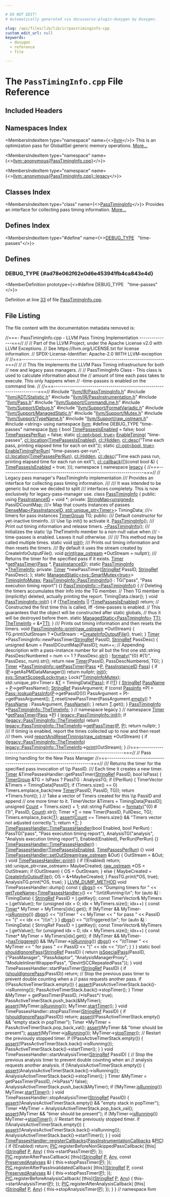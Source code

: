 ```yaml
---

# DO NOT EDIT!
# Automatically generated via docusaurus-plugin-doxygen by Doxygen.

slug: /api/files/lib/lib/ir/passtiminginfo-cpp
custom_edit_url: null
keywords:
  - doxygen
  - reference
  - file

---
```





# The `PassTimingInfo.cpp` File Reference

<DoxygenPage pluginConfig={pluginConfig}>



## Included Headers

<IncludesList>
<IncludesListItem
  filePath="llvm/IR/PassTimingInfo.h"
  permalink="/docs/api/files/include/include/llvm/include/llvm/ir/passtiminginfo-h"
  isLocal="true" />
<IncludesListItem
  filePath="llvm/ADT/Statistic.h"
  permalink="/docs/api/files/include/include/llvm/include/llvm/adt/statistic-h"
  isLocal="true" />
<IncludesListItem
  filePath="llvm/IR/PassInstrumentation.h"
  permalink="/docs/api/files/include/include/llvm/include/llvm/ir/passinstrumentation-h"
  isLocal="true" />
<IncludesListItem
  filePath="llvm/Pass.h"
  permalink="/docs/api/files/include/include/llvm/pass-h"
  isLocal="true" />
<IncludesListItem
  filePath="llvm/Support/CommandLine.h"
  permalink="/docs/api/files/include/include/llvm/include/llvm/support/commandline-h"
  isLocal="true" />
<IncludesListItem
  filePath="llvm/Support/Debug.h"
  permalink="/docs/api/files/include/include/llvm/include/llvm/support/debug-h"
  isLocal="true" />
<IncludesListItem
  filePath="llvm/Support/FormatVariadic.h"
  permalink="/docs/api/files/include/include/llvm/include/llvm/support/formatvariadic-h"
  isLocal="true" />
<IncludesListItem
  filePath="llvm/Support/ManagedStatic.h"
  permalink="/docs/api/files/include/include/llvm/include/llvm/support/managedstatic-h"
  isLocal="true" />
<IncludesListItem
  filePath="llvm/Support/Mutex.h"
  permalink="/docs/api/files/include/include/llvm/include/llvm/support/mutex-h"
  isLocal="true" />
<IncludesListItem
  filePath="llvm/Support/TypeName.h"
  permalink="/docs/api/files/include/include/llvm/include/llvm/support/typename-h"
  isLocal="true" />
<IncludesListItem
  filePath="llvm/Support/raw_ostream.h"
  permalink="/docs/api/files/include/include/llvm/include/llvm/support/raw-ostream-h"
  isLocal="true" />
<IncludesListItem
  filePath="string"
  permalink=""
  isLocal="false" />
</IncludesList>

## Namespaces Index

<MembersIndex>

<MembersIndexItem
  type="namespace"
  name={<><a href="/docs/api/namespaces/llvm">llvm</a></>}>
This is an optimization pass for GlobalISel generic memory operations. <a href="/docs/api/namespaces/llvm/#details">More...</a>
</MembersIndexItem>

<MembersIndexItem
  type="namespace"
  name={<><a href="/docs/api/namespaces/llvm/anonymous-passtiminginfo-cpp-">llvm::anonymous&#123;PassTimingInfo.cpp&#125;</a></>}>
</MembersIndexItem>

<MembersIndexItem
  type="namespace"
  name={<><a href="/docs/api/namespaces/llvm/anonymous-passtiminginfo-cpp-/legacy">llvm::anonymous&#123;PassTimingInfo.cpp&#125;::legacy</a></>}>
</MembersIndexItem>

</MembersIndex>

## Classes Index

<MembersIndex>

<MembersIndexItem
  type="class"
  name={<><a href="/docs/api/classes/llvm/anonymous-namespace-passtiminginfo-cpp-/legacy/passtiminginfo">PassTimingInfo</a></>}>
Provides an interface for collecting pass timing information. <a href="/docs/api/classes/llvm/anonymous-namespace-passtiminginfo-cpp-/legacy/passtiminginfo/#details">More...</a>
</MembersIndexItem>

</MembersIndex>

## Defines Index

<MembersIndex>

<MembersIndexItem
  type="#define"
  name={<><a href="#ad78e062f62e0d6e453941fb4ca843e4d">DEBUG&#95;TYPE</a>&nbsp;&nbsp;&nbsp;&quot;time-passes&quot;</>}>
</MembersIndexItem>

</MembersIndex>


<SectionDefinition>

## Defines

### DEBUG&#95;TYPE {#ad78e062f62e0d6e453941fb4ca843e4d}

<MemberDefinition
  prototype={<>#define DEBUG&#95;TYPE&nbsp;&nbsp;&nbsp;&quot;time-passes&quot;</>}>

Definition at line <a href="#l00033">33</a> of file <a href="/docs/api/files/lib/lib/ir/passtiminginfo-cpp">PassTimingInfo.cpp</a>.
</MemberDefinition>

</SectionDefinition>

## File Listing

The file content with the documentation metadata removed is:

<ProgramListing>

<Link id="l00001" /><CodeLine lineNumber="1"><Highlight kind="comment">//===- PassTimingInfo.cpp - LLVM Pass Timing Implementation ---------------===//</Highlight><Highlight kind="normal"></Highlight></CodeLine>
<Link id="l00002" /><CodeLine lineNumber="2"><Highlight kind="normal"></Highlight><Highlight kind="comment">//</Highlight><Highlight kind="normal"></Highlight></CodeLine>
<Link id="l00003" /><CodeLine lineNumber="3"><Highlight kind="normal"></Highlight><Highlight kind="comment">// Part of the LLVM Project, under the Apache License v2.0 with LLVM Exceptions.</Highlight><Highlight kind="normal"></Highlight></CodeLine>
<Link id="l00004" /><CodeLine lineNumber="4"><Highlight kind="normal"></Highlight><Highlight kind="comment">// See https://llvm.org/LICENSE.txt for license information.</Highlight><Highlight kind="normal"></Highlight></CodeLine>
<Link id="l00005" /><CodeLine lineNumber="5"><Highlight kind="normal"></Highlight><Highlight kind="comment">// SPDX-License-Identifier: Apache-2.0 WITH LLVM-exception</Highlight><Highlight kind="normal"></Highlight></CodeLine>
<Link id="l00006" /><CodeLine lineNumber="6"><Highlight kind="normal"></Highlight><Highlight kind="comment">//</Highlight><Highlight kind="normal"></Highlight></CodeLine>
<Link id="l00007" /><CodeLine lineNumber="7"><Highlight kind="normal"></Highlight><Highlight kind="comment">//===----------------------------------------------------------------------===//</Highlight><Highlight kind="normal"></Highlight></CodeLine>
<Link id="l00008" /><CodeLine lineNumber="8"><Highlight kind="normal"></Highlight><Highlight kind="comment">//</Highlight><Highlight kind="normal"></Highlight></CodeLine>
<Link id="l00009" /><CodeLine lineNumber="9"><Highlight kind="normal"></Highlight><Highlight kind="comment">// This file implements the LLVM Pass Timing infrastructure for both</Highlight><Highlight kind="normal"></Highlight></CodeLine>
<Link id="l00010" /><CodeLine lineNumber="10"><Highlight kind="normal"></Highlight><Highlight kind="comment">// new and legacy pass managers.</Highlight><Highlight kind="normal"></Highlight></CodeLine>
<Link id="l00011" /><CodeLine lineNumber="11"><Highlight kind="normal"></Highlight><Highlight kind="comment">//</Highlight><Highlight kind="normal"></Highlight></CodeLine>
<Link id="l00012" /><CodeLine lineNumber="12"><Highlight kind="normal"></Highlight><Highlight kind="comment">// PassTimingInfo Class - This class is used to calculate information about the</Highlight><Highlight kind="normal"></Highlight></CodeLine>
<Link id="l00013" /><CodeLine lineNumber="13"><Highlight kind="normal"></Highlight><Highlight kind="comment">// amount of time each pass takes to execute.  This only happens when</Highlight><Highlight kind="normal"></Highlight></CodeLine>
<Link id="l00014" /><CodeLine lineNumber="14"><Highlight kind="normal"></Highlight><Highlight kind="comment">// -time-passes is enabled on the command line.</Highlight><Highlight kind="normal"></Highlight></CodeLine>
<Link id="l00015" /><CodeLine lineNumber="15"><Highlight kind="normal"></Highlight><Highlight kind="comment">//</Highlight><Highlight kind="normal"></Highlight></CodeLine>
<Link id="l00016" /><CodeLine lineNumber="16"><Highlight kind="normal"></Highlight><Highlight kind="comment">//===----------------------------------------------------------------------===//</Highlight><Highlight kind="normal"></Highlight></CodeLine>
<Link id="l00017" /><CodeLine lineNumber="17"><Highlight kind="normal"></Highlight></CodeLine>
<Link id="l00018" /><CodeLine lineNumber="18"><Highlight kind="normal"></Highlight><Highlight kind="preprocessor">#include &quot;<a href="/docs/api/files/include/include/llvm/include/llvm/ir/passtiminginfo-h">llvm/IR/PassTimingInfo.h</a>&quot;</Highlight><Highlight kind="normal"></Highlight></CodeLine>
<Link id="l00019" /><CodeLine lineNumber="19"><Highlight kind="normal"></Highlight><Highlight kind="preprocessor">#include &quot;<a href="/docs/api/files/include/include/llvm/include/llvm/adt/statistic-h">llvm/ADT/Statistic.h</a>&quot;</Highlight><Highlight kind="normal"></Highlight></CodeLine>
<Link id="l00020" /><CodeLine lineNumber="20"><Highlight kind="normal"></Highlight><Highlight kind="preprocessor">#include &quot;<a href="/docs/api/files/include/include/llvm/include/llvm/ir/passinstrumentation-h">llvm/IR/PassInstrumentation.h</a>&quot;</Highlight><Highlight kind="normal"></Highlight></CodeLine>
<Link id="l00021" /><CodeLine lineNumber="21"><Highlight kind="normal"></Highlight><Highlight kind="preprocessor">#include &quot;<a href="/docs/api/files/include/include/llvm/pass-h">llvm/Pass.h</a>&quot;</Highlight><Highlight kind="normal"></Highlight></CodeLine>
<Link id="l00022" /><CodeLine lineNumber="22"><Highlight kind="normal"></Highlight><Highlight kind="preprocessor">#include &quot;<a href="/docs/api/files/include/include/llvm/include/llvm/support/commandline-h">llvm/Support/CommandLine.h</a>&quot;</Highlight><Highlight kind="normal"></Highlight></CodeLine>
<Link id="l00023" /><CodeLine lineNumber="23"><Highlight kind="normal"></Highlight><Highlight kind="preprocessor">#include &quot;<a href="/docs/api/files/include/include/llvm/include/llvm/support/debug-h">llvm/Support/Debug.h</a>&quot;</Highlight><Highlight kind="normal"></Highlight></CodeLine>
<Link id="l00024" /><CodeLine lineNumber="24"><Highlight kind="normal"></Highlight><Highlight kind="preprocessor">#include &quot;<a href="/docs/api/files/include/include/llvm/include/llvm/support/formatvariadic-h">llvm/Support/FormatVariadic.h</a>&quot;</Highlight><Highlight kind="normal"></Highlight></CodeLine>
<Link id="l00025" /><CodeLine lineNumber="25"><Highlight kind="normal"></Highlight><Highlight kind="preprocessor">#include &quot;<a href="/docs/api/files/include/include/llvm/include/llvm/support/managedstatic-h">llvm/Support/ManagedStatic.h</a>&quot;</Highlight><Highlight kind="normal"></Highlight></CodeLine>
<Link id="l00026" /><CodeLine lineNumber="26"><Highlight kind="normal"></Highlight><Highlight kind="preprocessor">#include &quot;<a href="/docs/api/files/include/include/llvm/include/llvm/support/mutex-h">llvm/Support/Mutex.h</a>&quot;</Highlight><Highlight kind="normal"></Highlight></CodeLine>
<Link id="l00027" /><CodeLine lineNumber="27"><Highlight kind="normal"></Highlight><Highlight kind="preprocessor">#include &quot;<a href="/docs/api/files/include/include/llvm/include/llvm/support/typename-h">llvm/Support/TypeName.h</a>&quot;</Highlight><Highlight kind="normal"></Highlight></CodeLine>
<Link id="l00028" /><CodeLine lineNumber="28"><Highlight kind="normal"></Highlight><Highlight kind="preprocessor">#include &quot;<a href="/docs/api/files/include/include/llvm/include/llvm/support/raw-ostream-h">llvm/Support/raw&#95;ostream.h</a>&quot;</Highlight><Highlight kind="normal"></Highlight></CodeLine>
<Link id="l00029" /><CodeLine lineNumber="29"><Highlight kind="normal"></Highlight><Highlight kind="preprocessor">#include &lt;string&gt;</Highlight><Highlight kind="normal"></Highlight></CodeLine>
<Link id="l00030" /><CodeLine lineNumber="30"><Highlight kind="normal"></Highlight></CodeLine>
<Link id="l00031" /><CodeLine lineNumber="31"><Highlight kind="normal"></Highlight><Highlight kind="keyword">using namespace </Highlight><Highlight kind="normal"><a href="/docs/api/namespaces/llvm">llvm</a>;</Highlight></CodeLine>
<Link id="l00032" /><CodeLine lineNumber="32"><Highlight kind="normal"></Highlight></CodeLine>
<Link id="l00033" /><CodeLine lineNumber="33" lineLink="#ad78e062f62e0d6e453941fb4ca843e4d"><Highlight kind="normal"></Highlight><Highlight kind="preprocessor">#define DEBUG&#95;TYPE &quot;time-passes&quot;</Highlight><Highlight kind="normal"></Highlight></CodeLine>
<Link id="l00034" /><CodeLine lineNumber="34"><Highlight kind="normal"></Highlight></CodeLine>
<Link id="l00035" /><CodeLine lineNumber="35"><Highlight kind="normal"></Highlight><Highlight kind="keyword">namespace </Highlight><Highlight kind="normal"><a href="/docs/api/namespaces/llvm">llvm</a> &#123;</Highlight></CodeLine>
<Link id="l00036" /><CodeLine lineNumber="36"><Highlight kind="normal"></Highlight></CodeLine>
<Link id="l00037" /><CodeLine lineNumber="37" lineLink="/docs/api/namespaces/llvm/#a44e2fc6ce783a1ca396d473139a0ae76"><Highlight kind="normal"></Highlight><Highlight kind="keywordtype">bool</Highlight><Highlight kind="normal"> <a href="/docs/api/namespaces/llvm/#a44e2fc6ce783a1ca396d473139a0ae76">TimePassesIsEnabled</a> = </Highlight><Highlight kind="keyword">false</Highlight><Highlight kind="normal">;</Highlight></CodeLine>
<Link id="l00038" /><CodeLine lineNumber="38" lineLink="/docs/api/namespaces/llvm/#a48b120bb2106f966aef4e178c993433c"><Highlight kind="normal"></Highlight><Highlight kind="keywordtype">bool</Highlight><Highlight kind="normal"> <a href="/docs/api/namespaces/llvm/#a48b120bb2106f966aef4e178c993433c">TimePassesPerRun</a> = </Highlight><Highlight kind="keyword">false</Highlight><Highlight kind="normal">;</Highlight></CodeLine>
<Link id="l00039" /><CodeLine lineNumber="39"><Highlight kind="normal"></Highlight></CodeLine>
<Link id="l00040" /><CodeLine lineNumber="40" lineLink="/docs/api/namespaces/llvm/#ab08a6e6409f0515ea923b2a19ec1ed72"><Highlight kind="normal"></Highlight><Highlight kind="keyword">static</Highlight><Highlight kind="normal"> <a href="/docs/api/classes/llvm/cl/opt">cl::opt&lt;bool, true&gt;</a> <a href="/docs/api/namespaces/llvm/#ab08a6e6409f0515ea923b2a19ec1ed72">EnableTiming</a>(</Highlight></CodeLine>
<Link id="l00041" /><CodeLine lineNumber="41"><Highlight kind="normal">    </Highlight><Highlight kind="stringliteral">&quot;time-passes&quot;</Highlight><Highlight kind="normal">, <a href="/docs/api/namespaces/llvm/cl/#ad4de522646a65d987250e3aba9c55931">cl::location</a>(<a href="/docs/api/namespaces/llvm/#a44e2fc6ce783a1ca396d473139a0ae76">TimePassesIsEnabled</a>), <a href="/docs/api/namespaces/llvm/cl/#a68075925a54790e71ca790e1d4f21a40a263ac008d8d31f13ce460395fc4cf7e6">cl::Hidden</a>,</Highlight></CodeLine>
<Link id="l00042" /><CodeLine lineNumber="42"><Highlight kind="normal">    <a href="/docs/api/structs/llvm/cl/desc">cl::desc</a>(</Highlight><Highlight kind="stringliteral">&quot;Time each pass, printing elapsed time for each on exit&quot;</Highlight><Highlight kind="normal">));</Highlight></CodeLine>
<Link id="l00043" /><CodeLine lineNumber="43"><Highlight kind="normal"></Highlight></CodeLine>
<Link id="l00044" /><CodeLine lineNumber="44" lineLink="/docs/api/namespaces/llvm/#a1e25a947c457fc535cfdb9a31c397c78"><Highlight kind="normal"></Highlight><Highlight kind="keyword">static</Highlight><Highlight kind="normal"> <a href="/docs/api/classes/llvm/cl/opt">cl::opt&lt;bool, true&gt;</a> <a href="/docs/api/namespaces/llvm/#a1e25a947c457fc535cfdb9a31c397c78">EnableTimingPerRun</a>(</Highlight></CodeLine>
<Link id="l00045" /><CodeLine lineNumber="45"><Highlight kind="normal">    </Highlight><Highlight kind="stringliteral">&quot;time-passes-per-run&quot;</Highlight><Highlight kind="normal">, <a href="/docs/api/namespaces/llvm/cl/#ad4de522646a65d987250e3aba9c55931">cl::location</a>(<a href="/docs/api/namespaces/llvm/#a48b120bb2106f966aef4e178c993433c">TimePassesPerRun</a>), <a href="/docs/api/namespaces/llvm/cl/#a68075925a54790e71ca790e1d4f21a40a263ac008d8d31f13ce460395fc4cf7e6">cl::Hidden</a>,</Highlight></CodeLine>
<Link id="l00046" /><CodeLine lineNumber="46"><Highlight kind="normal">    <a href="/docs/api/structs/llvm/cl/desc">cl::desc</a>(</Highlight><Highlight kind="stringliteral">&quot;Time each pass run, printing elapsed time for each run on exit&quot;</Highlight><Highlight kind="normal">),</Highlight></CodeLine>
<Link id="l00047" /><CodeLine lineNumber="47"><Highlight kind="normal">    <a href="/docs/api/namespaces/llvm/cl/#adec7e6ec2cfac8885007f99162ec12a4">cl::callback</a>(&#91;&#93;(</Highlight><Highlight kind="keyword">const</Highlight><Highlight kind="normal"> </Highlight><Highlight kind="keywordtype">bool</Highlight><Highlight kind="normal"> &amp;) &#123; <a href="/docs/api/namespaces/llvm/#a44e2fc6ce783a1ca396d473139a0ae76">TimePassesIsEnabled</a> = </Highlight><Highlight kind="keyword">true</Highlight><Highlight kind="normal">; &#125;));</Highlight></CodeLine>
<Link id="l00048" /><CodeLine lineNumber="48"><Highlight kind="normal"></Highlight></CodeLine>
<Link id="l00049" /><CodeLine lineNumber="49" lineLink="/docs/api/namespaces/llvm/anonymous-passtiminginfo-cpp-"><Highlight kind="normal"></Highlight><Highlight kind="keyword">namespace </Highlight><Highlight kind="normal">&#123;</Highlight></CodeLine>
<Link id="l00050" /><CodeLine lineNumber="50" lineLink="/docs/api/namespaces/llvm/anonymous-passtiminginfo-cpp-/legacy"><Highlight kind="normal"></Highlight><Highlight kind="keyword">namespace </Highlight><Highlight kind="normal"><a href="/docs/api/namespaces/llvm/anonymous-passtiminginfo-cpp-/legacy">legacy</a> &#123;</Highlight></CodeLine>
<Link id="l00051" /><CodeLine lineNumber="51"><Highlight kind="normal"></Highlight></CodeLine>
<Link id="l00052" /><CodeLine lineNumber="52"><Highlight kind="normal"></Highlight><Highlight kind="comment">//===----------------------------------------------------------------------===//</Highlight><Highlight kind="normal"></Highlight></CodeLine>
<Link id="l00053" /><CodeLine lineNumber="53"><Highlight kind="normal"></Highlight><Highlight kind="comment">// Legacy pass manager&#39;s PassTimingInfo implementation</Highlight><Highlight kind="normal"></Highlight></CodeLine>
<Link id="l00054" /><CodeLine lineNumber="54"><Highlight kind="normal"></Highlight><Highlight kind="comment"></Highlight></CodeLine>
<Link id="l00055" /><CodeLine lineNumber="55"><Highlight kind="comment">/// Provides an interface for collecting pass timing information.</Highlight></CodeLine>
<Link id="l00056" /><CodeLine lineNumber="56"><Highlight kind="comment">///</Highlight></CodeLine>
<Link id="l00057" /><CodeLine lineNumber="57"><Highlight kind="comment">/// It was intended to be generic but now we decided to split</Highlight></CodeLine>
<Link id="l00058" /><CodeLine lineNumber="58"><Highlight kind="comment">/// interfaces completely. This is now exclusively for legacy-pass-manager use.</Highlight><Highlight kind="normal"></Highlight></CodeLine>
<Link id="l00059" /><CodeLine lineNumber="59" lineLink="/docs/api/classes/llvm/anonymous-namespace-passtiminginfo-cpp-/legacy/passtiminginfo"><Highlight kind="normal"></Highlight><Highlight kind="keyword">class </Highlight><Highlight kind="normal"><a href="/docs/api/classes/llvm/anonymous-namespace-passtiminginfo-cpp-/legacy/passtiminginfo/#a5e42cf14ce740bfe1645833326e210b1">PassTimingInfo</a> &#123;</Highlight></CodeLine>
<Link id="l00060" /><CodeLine lineNumber="60"><Highlight kind="normal"></Highlight><Highlight kind="keyword">public</Highlight><Highlight kind="normal">:</Highlight></CodeLine>
<Link id="l00061" /><CodeLine lineNumber="61" lineLink="/docs/api/classes/llvm/anonymous-namespace-passtiminginfo-cpp-/legacy/passtiminginfo/#ad17077cb090ac77e5b0004e44f5d9902"><Highlight kind="normal">  </Highlight><Highlight kind="keyword">using </Highlight><Highlight kind="normal"><a href="/docs/api/classes/llvm/anonymous-namespace-passtiminginfo-cpp-/legacy/passtiminginfo/#ad17077cb090ac77e5b0004e44f5d9902">PassInstanceID</a> = </Highlight><Highlight kind="keywordtype">void</Highlight><Highlight kind="normal"> &#42;;</Highlight></CodeLine>
<Link id="l00062" /><CodeLine lineNumber="62"><Highlight kind="normal"></Highlight></CodeLine>
<Link id="l00063" /><CodeLine lineNumber="63"><Highlight kind="normal"></Highlight><Highlight kind="keyword">private</Highlight><Highlight kind="normal">:</Highlight></CodeLine>
<Link id="l00064" /><CodeLine lineNumber="64"><Highlight kind="normal">  <a href="/docs/api/classes/llvm/stringmap">StringMap&lt;unsigned&gt;</a> PassIDCountMap; </Highlight><Highlight kind="comment">///&lt; Map that counts instances of passes</Highlight><Highlight kind="normal"></Highlight></CodeLine>
<Link id="l00065" /><CodeLine lineNumber="65"><Highlight kind="normal">  <a href="/docs/api/classes/llvm/densemap">DenseMap&lt;PassInstanceID, std::unique&#95;ptr&lt;Timer&gt;</a>&gt; TimingData; </Highlight><Highlight kind="comment">///&lt; timers for pass instances</Highlight><Highlight kind="normal"></Highlight></CodeLine>
<Link id="l00066" /><CodeLine lineNumber="66"><Highlight kind="normal">  <a href="/docs/api/classes/llvm/timergroup">TimerGroup</a> TG;</Highlight></CodeLine>
<Link id="l00067" /><CodeLine lineNumber="67"><Highlight kind="normal"></Highlight></CodeLine>
<Link id="l00068" /><CodeLine lineNumber="68"><Highlight kind="normal"></Highlight><Highlight kind="keyword">public</Highlight><Highlight kind="normal">:</Highlight><Highlight kind="comment"></Highlight></CodeLine>
<Link id="l00069" /><CodeLine lineNumber="69"><Highlight kind="comment">  /// Default constructor for yet-inactive timeinfo.</Highlight></CodeLine>
<Link id="l00070" /><CodeLine lineNumber="70"><Highlight kind="comment">  /// Use \\p init() to activate it.</Highlight><Highlight kind="normal"></Highlight></CodeLine>
<Link id="l00071" /><CodeLine lineNumber="71"><Highlight kind="normal">  <a href="/docs/api/classes/llvm/anonymous-namespace-passtiminginfo-cpp-/legacy/passtiminginfo/#a5e42cf14ce740bfe1645833326e210b1">PassTimingInfo</a>();</Highlight></CodeLine>
<Link id="l00072" /><CodeLine lineNumber="72"><Highlight kind="normal"></Highlight><Highlight kind="comment"></Highlight></CodeLine>
<Link id="l00073" /><CodeLine lineNumber="73"><Highlight kind="comment">  /// Print out timing information and release timers.</Highlight><Highlight kind="normal"></Highlight></CodeLine>
<Link id="l00074" /><CodeLine lineNumber="74"><Highlight kind="normal">  <a href="/docs/api/classes/llvm/anonymous-namespace-passtiminginfo-cpp-/legacy/passtiminginfo/#a5e42cf14ce740bfe1645833326e210b1">~PassTimingInfo</a>();</Highlight></CodeLine>
<Link id="l00075" /><CodeLine lineNumber="75"><Highlight kind="normal"></Highlight><Highlight kind="comment"></Highlight></CodeLine>
<Link id="l00076" /><CodeLine lineNumber="76"><Highlight kind="comment">  /// Initializes the static \\p TheTimeInfo member to a non-null value when</Highlight></CodeLine>
<Link id="l00077" /><CodeLine lineNumber="77"><Highlight kind="comment">  /// -time-passes is enabled. Leaves it null otherwise.</Highlight></CodeLine>
<Link id="l00078" /><CodeLine lineNumber="78"><Highlight kind="comment">  ///</Highlight></CodeLine>
<Link id="l00079" /><CodeLine lineNumber="79"><Highlight kind="comment">  /// This method may be called multiple times.</Highlight><Highlight kind="normal"></Highlight></CodeLine>
<Link id="l00080" /><CodeLine lineNumber="80"><Highlight kind="normal">  </Highlight><Highlight kind="keyword">static</Highlight><Highlight kind="normal"> </Highlight><Highlight kind="keywordtype">void</Highlight><Highlight kind="normal"> <a href="/docs/api/classes/llvm/anonymous-namespace-passtiminginfo-cpp-/legacy/passtiminginfo/#a8a0041e7f7389ab2feb251f54506c85a">init</a>();</Highlight></CodeLine>
<Link id="l00081" /><CodeLine lineNumber="81"><Highlight kind="normal"></Highlight><Highlight kind="comment"></Highlight></CodeLine>
<Link id="l00082" /><CodeLine lineNumber="82"><Highlight kind="comment">  /// Prints out timing information and then resets the timers.</Highlight></CodeLine>
<Link id="l00083" /><CodeLine lineNumber="83"><Highlight kind="comment">  /// By default it uses the stream created by CreateInfoOutputFile().</Highlight><Highlight kind="normal"></Highlight></CodeLine>
<Link id="l00084" /><CodeLine lineNumber="84"><Highlight kind="normal">  </Highlight><Highlight kind="keywordtype">void</Highlight><Highlight kind="normal"> <a href="/docs/api/files/lib/lib/object/archivewriter-cpp/#aa9f638c7ae7fdd206a6c60e26bef9751">print</a>(<a href="/docs/api/classes/llvm/raw-ostream">raw&#95;ostream</a> &#42;OutStream = </Highlight><Highlight kind="keyword">nullptr</Highlight><Highlight kind="normal">);</Highlight></CodeLine>
<Link id="l00085" /><CodeLine lineNumber="85"><Highlight kind="normal"></Highlight><Highlight kind="comment"></Highlight></CodeLine>
<Link id="l00086" /><CodeLine lineNumber="86"><Highlight kind="comment">  /// Returns the timer for the specified pass if it exists.</Highlight><Highlight kind="normal"></Highlight></CodeLine>
<Link id="l00087" /><CodeLine lineNumber="87"><Highlight kind="normal">  <a href="/docs/api/classes/llvm/timer">Timer</a> &#42;<a href="/docs/api/namespaces/llvm/#a67d0285e03a80731db23ba77d291942d">getPassTimer</a>(<a href="/docs/api/classes/llvm/pass">Pass</a> &#42;, <a href="/docs/api/classes/llvm/anonymous-namespace-passtiminginfo-cpp-/legacy/passtiminginfo/#ad17077cb090ac77e5b0004e44f5d9902">PassInstanceID</a>);</Highlight></CodeLine>
<Link id="l00088" /><CodeLine lineNumber="88"><Highlight kind="normal"></Highlight></CodeLine>
<Link id="l00089" /><CodeLine lineNumber="89" lineLink="/docs/api/classes/llvm/anonymous-namespace-passtiminginfo-cpp-/legacy/passtiminginfo/#a45c6a7a68f950643ffed719e1d48cc91"><Highlight kind="normal">  </Highlight><Highlight kind="keyword">static</Highlight><Highlight kind="normal"> <a href="/docs/api/classes/llvm/anonymous-namespace-passtiminginfo-cpp-/legacy/passtiminginfo/#a5e42cf14ce740bfe1645833326e210b1">PassTimingInfo</a> &#42;<a href="/docs/api/classes/llvm/anonymous-namespace-passtiminginfo-cpp-/legacy/passtiminginfo/#a45c6a7a68f950643ffed719e1d48cc91">TheTimeInfo</a>;</Highlight></CodeLine>
<Link id="l00090" /><CodeLine lineNumber="90"><Highlight kind="normal"></Highlight></CodeLine>
<Link id="l00091" /><CodeLine lineNumber="91"><Highlight kind="normal"></Highlight><Highlight kind="keyword">private</Highlight><Highlight kind="normal">:</Highlight></CodeLine>
<Link id="l00092" /><CodeLine lineNumber="92"><Highlight kind="normal">  <a href="/docs/api/classes/llvm/timer">Timer</a> &#42;newPassTimer(<a href="/docs/api/classes/llvm/stringref">StringRef</a> PassID, <a href="/docs/api/classes/llvm/stringref">StringRef</a> PassDesc);</Highlight></CodeLine>
<Link id="l00093" /><CodeLine lineNumber="93"><Highlight kind="normal">&#125;;</Highlight></CodeLine>
<Link id="l00094" /><CodeLine lineNumber="94"><Highlight kind="normal"></Highlight></CodeLine>
<Link id="l00095" /><CodeLine lineNumber="95" lineLink="/docs/api/namespaces/llvm/anonymous-passtiminginfo-cpp-/legacy/#a177e692f5754ac7c4dd7c12ed6c1887f"><Highlight kind="normal"></Highlight><Highlight kind="keyword">static</Highlight><Highlight kind="normal"> <a href="/docs/api/classes/llvm/managedstatic">ManagedStatic&lt;sys::SmartMutex&lt;true&gt;</a>&gt; <a href="/docs/api/namespaces/llvm/anonymous-passtiminginfo-cpp-/legacy/#a177e692f5754ac7c4dd7c12ed6c1887f">TimingInfoMutex</a>;</Highlight></CodeLine>
<Link id="l00096" /><CodeLine lineNumber="96"><Highlight kind="normal"></Highlight></CodeLine>
<Link id="l00097" /><CodeLine lineNumber="97" lineLink="/docs/api/classes/llvm/anonymous-namespace-passtiminginfo-cpp-/legacy/passtiminginfo/#a5e42cf14ce740bfe1645833326e210b1"><Highlight kind="normal"><a href="/docs/api/classes/llvm/anonymous-namespace-passtiminginfo-cpp-/legacy/passtiminginfo/#a5e42cf14ce740bfe1645833326e210b1">PassTimingInfo::PassTimingInfo</a>() : TG(</Highlight><Highlight kind="stringliteral">&quot;pass&quot;</Highlight><Highlight kind="normal">, </Highlight><Highlight kind="stringliteral">&quot;Pass execution timing report&quot;</Highlight><Highlight kind="normal">) &#123;&#125;</Highlight></CodeLine>
<Link id="l00098" /><CodeLine lineNumber="98"><Highlight kind="normal"></Highlight></CodeLine>
<Link id="l00099" /><CodeLine lineNumber="99" lineLink="/docs/api/classes/llvm/anonymous-namespace-passtiminginfo-cpp-/legacy/passtiminginfo/#af2cb7f9bbdb27835c54880131ee577c7"><Highlight kind="normal"><a href="/docs/api/classes/llvm/anonymous-namespace-passtiminginfo-cpp-/legacy/passtiminginfo/#af2cb7f9bbdb27835c54880131ee577c7">PassTimingInfo::~PassTimingInfo</a>() &#123;</Highlight></CodeLine>
<Link id="l00100" /><CodeLine lineNumber="100"><Highlight kind="normal">  </Highlight><Highlight kind="comment">// Deleting the timers accumulates their info into the TG member.</Highlight><Highlight kind="normal"></Highlight></CodeLine>
<Link id="l00101" /><CodeLine lineNumber="101"><Highlight kind="normal">  </Highlight><Highlight kind="comment">// Then TG member is (implicitly) deleted, actually printing the report.</Highlight><Highlight kind="normal"></Highlight></CodeLine>
<Link id="l00102" /><CodeLine lineNumber="102"><Highlight kind="normal">  TimingData.clear();</Highlight></CodeLine>
<Link id="l00103" /><CodeLine lineNumber="103"><Highlight kind="normal">&#125;</Highlight></CodeLine>
<Link id="l00104" /><CodeLine lineNumber="104"><Highlight kind="normal"></Highlight></CodeLine>
<Link id="l00105" /><CodeLine lineNumber="105" lineLink="/docs/api/classes/llvm/anonymous-namespace-passtiminginfo-cpp-/legacy/passtiminginfo/#a8a0041e7f7389ab2feb251f54506c85a"><Highlight kind="normal"></Highlight><Highlight kind="keywordtype">void</Highlight><Highlight kind="normal"> <a href="/docs/api/classes/llvm/anonymous-namespace-passtiminginfo-cpp-/legacy/passtiminginfo/#a8a0041e7f7389ab2feb251f54506c85a">PassTimingInfo::init</a>() &#123;</Highlight></CodeLine>
<Link id="l00106" /><CodeLine lineNumber="106"><Highlight kind="normal">  </Highlight><Highlight kind="keywordflow">if</Highlight><Highlight kind="normal"> (<a href="/docs/api/classes/llvm/anonymous-namespace-passtiminginfo-cpp-/legacy/passtiminginfo/#a45c6a7a68f950643ffed719e1d48cc91">TheTimeInfo</a> || !<a href="/docs/api/namespaces/llvm/#a44e2fc6ce783a1ca396d473139a0ae76">TimePassesIsEnabled</a>)</Highlight></CodeLine>
<Link id="l00107" /><CodeLine lineNumber="107"><Highlight kind="normal">    </Highlight><Highlight kind="keywordflow">return</Highlight><Highlight kind="normal">;</Highlight></CodeLine>
<Link id="l00108" /><CodeLine lineNumber="108"><Highlight kind="normal"></Highlight></CodeLine>
<Link id="l00109" /><CodeLine lineNumber="109"><Highlight kind="normal">  </Highlight><Highlight kind="comment">// Constructed the first time this is called, iff -time-passes is enabled.</Highlight><Highlight kind="normal"></Highlight></CodeLine>
<Link id="l00110" /><CodeLine lineNumber="110"><Highlight kind="normal">  </Highlight><Highlight kind="comment">// This guarantees that the object will be constructed after static globals,</Highlight><Highlight kind="normal"></Highlight></CodeLine>
<Link id="l00111" /><CodeLine lineNumber="111"><Highlight kind="normal">  </Highlight><Highlight kind="comment">// thus it will be destroyed before them.</Highlight><Highlight kind="normal"></Highlight></CodeLine>
<Link id="l00112" /><CodeLine lineNumber="112"><Highlight kind="normal">  </Highlight><Highlight kind="keyword">static</Highlight><Highlight kind="normal"> <a href="/docs/api/classes/llvm/managedstatic">ManagedStatic&lt;PassTimingInfo&gt;</a> <a href="/docs/api/namespaces/llvm/#aa0d69e81725c10fa5407f0bf34462068">TTI</a>;</Highlight></CodeLine>
<Link id="l00113" /><CodeLine lineNumber="113"><Highlight kind="normal">  <a href="/docs/api/classes/llvm/anonymous-namespace-passtiminginfo-cpp-/legacy/passtiminginfo/#a45c6a7a68f950643ffed719e1d48cc91">TheTimeInfo</a> = &amp;&#42;<a href="/docs/api/namespaces/llvm/#aa0d69e81725c10fa5407f0bf34462068">TTI</a>;</Highlight></CodeLine>
<Link id="l00114" /><CodeLine lineNumber="114"><Highlight kind="normal">&#125;</Highlight></CodeLine>
<Link id="l00115" /><CodeLine lineNumber="115"><Highlight kind="normal"></Highlight><Highlight kind="comment"></Highlight></CodeLine>
<Link id="l00116" /><CodeLine lineNumber="116"><Highlight kind="comment">/// Prints out timing information and then resets the timers.</Highlight><Highlight kind="normal"></Highlight></CodeLine>
<Link id="l00117" /><CodeLine lineNumber="117" lineLink="/docs/api/classes/llvm/anonymous-namespace-passtiminginfo-cpp-/legacy/passtiminginfo/#a401b7839a0c26aa69f47114c84e029f1"><Highlight kind="normal"></Highlight><Highlight kind="keywordtype">void</Highlight><Highlight kind="normal"> <a href="/docs/api/classes/llvm/anonymous-namespace-passtiminginfo-cpp-/legacy/passtiminginfo/#a401b7839a0c26aa69f47114c84e029f1">PassTimingInfo::print</a>(<a href="/docs/api/classes/llvm/raw-ostream">raw&#95;ostream</a> &#42;OutStream) &#123;</Highlight></CodeLine>
<Link id="l00118" /><CodeLine lineNumber="118"><Highlight kind="normal">  TG.print(OutStream ? &#42;OutStream : &#42;<a href="/docs/api/namespaces/llvm/#a09515ea8784bdea8e0e866799bb38409">CreateInfoOutputFile</a>(), </Highlight><Highlight kind="keyword">true</Highlight><Highlight kind="normal">);</Highlight></CodeLine>
<Link id="l00119" /><CodeLine lineNumber="119"><Highlight kind="normal">&#125;</Highlight></CodeLine>
<Link id="l00120" /><CodeLine lineNumber="120"><Highlight kind="normal"></Highlight></CodeLine>
<Link id="l00121" /><CodeLine lineNumber="121"><Highlight kind="normal"><a href="/docs/api/classes/llvm/timer">Timer</a> &#42;PassTimingInfo::newPassTimer(<a href="/docs/api/classes/llvm/stringref">StringRef</a> PassID, <a href="/docs/api/classes/llvm/stringref">StringRef</a> PassDesc) &#123;</Highlight></CodeLine>
<Link id="l00122" /><CodeLine lineNumber="122"><Highlight kind="normal">  </Highlight><Highlight kind="keywordtype">unsigned</Highlight><Highlight kind="normal"> &amp;num = PassIDCountMap&#91;PassID&#93;;</Highlight></CodeLine>
<Link id="l00123" /><CodeLine lineNumber="123"><Highlight kind="normal">  num++;</Highlight></CodeLine>
<Link id="l00124" /><CodeLine lineNumber="124"><Highlight kind="normal">  </Highlight><Highlight kind="comment">// Appending description with a pass-instance number for all but the first one</Highlight><Highlight kind="normal"></Highlight></CodeLine>
<Link id="l00125" /><CodeLine lineNumber="125"><Highlight kind="normal">  std::string PassDescNumbered =</Highlight></CodeLine>
<Link id="l00126" /><CodeLine lineNumber="126"><Highlight kind="normal">      num &lt;= 1 ? PassDesc.<a href="/docs/api/classes/llvm/stringref/#a223dd14e7d12bc5cea01889b972a98b2">str</a>() : <a href="/docs/api/namespaces/llvm/#a653cce37b80c03eebe7a00520a8eabb6">formatv</a>(</Highlight><Highlight kind="stringliteral">&quot;&#123;0&#125; #&#123;1&#125;&quot;</Highlight><Highlight kind="normal">, PassDesc, num).str();</Highlight></CodeLine>
<Link id="l00127" /><CodeLine lineNumber="127"><Highlight kind="normal">  </Highlight><Highlight kind="keywordflow">return</Highlight><Highlight kind="normal"> </Highlight><Highlight kind="keyword">new</Highlight><Highlight kind="normal"> <a href="/docs/api/classes/llvm/timer">Timer</a>(PassID, PassDescNumbered, TG);</Highlight></CodeLine>
<Link id="l00128" /><CodeLine lineNumber="128"><Highlight kind="normal">&#125;</Highlight></CodeLine>
<Link id="l00129" /><CodeLine lineNumber="129"><Highlight kind="normal"></Highlight></CodeLine>
<Link id="l00130" /><CodeLine lineNumber="130" lineLink="/docs/api/classes/llvm/anonymous-namespace-passtiminginfo-cpp-/legacy/passtiminginfo/#a6a4d99a79c2bcaaf0e30b92826156793"><Highlight kind="normal"><a href="/docs/api/classes/llvm/timer">Timer</a> &#42;<a href="/docs/api/classes/llvm/anonymous-namespace-passtiminginfo-cpp-/legacy/passtiminginfo/#a6a4d99a79c2bcaaf0e30b92826156793">PassTimingInfo::getPassTimer</a>(<a href="/docs/api/classes/llvm/pass">Pass</a> &#42;<a href="/docs/api/files/lib/lib/option/option-cpp/#a04665169063c8ca1f2ea96c27fc7c2b2">P</a>, <a href="/docs/api/classes/llvm/anonymous-namespace-passtiminginfo-cpp-/legacy/passtiminginfo/#ad17077cb090ac77e5b0004e44f5d9902">PassInstanceID</a> <a href="/docs/api/classes/llvm/pass">Pass</a>) &#123;</Highlight></CodeLine>
<Link id="l00131" /><CodeLine lineNumber="131"><Highlight kind="normal">  </Highlight><Highlight kind="keywordflow">if</Highlight><Highlight kind="normal"> (<a href="/docs/api/files/lib/lib/option/option-cpp/#a04665169063c8ca1f2ea96c27fc7c2b2">P</a>-&gt;getAsPMDataManager())</Highlight></CodeLine>
<Link id="l00132" /><CodeLine lineNumber="132"><Highlight kind="normal">    </Highlight><Highlight kind="keywordflow">return</Highlight><Highlight kind="normal"> </Highlight><Highlight kind="keyword">nullptr</Highlight><Highlight kind="normal">;</Highlight></CodeLine>
<Link id="l00133" /><CodeLine lineNumber="133"><Highlight kind="normal"></Highlight></CodeLine>
<Link id="l00134" /><CodeLine lineNumber="134"><Highlight kind="normal">  <a href="/docs/api/classes/llvm/anonymous-namespace-passtiminginfo-cpp-/legacy/passtiminginfo/#a8a0041e7f7389ab2feb251f54506c85a">init</a>();</Highlight></CodeLine>
<Link id="l00135" /><CodeLine lineNumber="135"><Highlight kind="normal">  <a href="/docs/api/namespaces/llvm/sys/#a1094ec958353ee43bd8ffd18187b1160">sys::SmartScopedLock&lt;true&gt;</a> Lock(&#42;<a href="/docs/api/namespaces/llvm/anonymous-passtiminginfo-cpp-/legacy/#a177e692f5754ac7c4dd7c12ed6c1887f">TimingInfoMutex</a>);</Highlight></CodeLine>
<Link id="l00136" /><CodeLine lineNumber="136"><Highlight kind="normal">  std::unique&#95;ptr&lt;Timer&gt; &amp;<a href="/docs/api/files/lib/lib/target/lib/target/mips/mips16isellowering-cpp/#a0acb682b8260ab1c60b918599864e2e5">T</a> = TimingData&#91;<a href="/docs/api/classes/llvm/pass">Pass</a>&#93;;</Highlight></CodeLine>
<Link id="l00137" /><CodeLine lineNumber="137"><Highlight kind="normal"></Highlight></CodeLine>
<Link id="l00138" /><CodeLine lineNumber="138"><Highlight kind="normal">  </Highlight><Highlight kind="keywordflow">if</Highlight><Highlight kind="normal"> (!<a href="/docs/api/files/lib/lib/target/lib/target/mips/mips16isellowering-cpp/#a0acb682b8260ab1c60b918599864e2e5">T</a>) &#123;</Highlight></CodeLine>
<Link id="l00139" /><CodeLine lineNumber="139"><Highlight kind="normal">    <a href="/docs/api/classes/llvm/stringref">StringRef</a> <a href="/docs/api/files/lib/lib/target/lib/target/x86/x86loweramxintrinsics-cpp/#adb9257105a403ef9d0773b87693f7779">PassName</a> = <a href="/docs/api/files/lib/lib/option/option-cpp/#a04665169063c8ca1f2ea96c27fc7c2b2">P</a>-&gt;getPassName();</Highlight></CodeLine>
<Link id="l00140" /><CodeLine lineNumber="140"><Highlight kind="normal">    <a href="/docs/api/classes/llvm/stringref">StringRef</a> PassArgument;</Highlight></CodeLine>
<Link id="l00141" /><CodeLine lineNumber="141"><Highlight kind="normal">    </Highlight><Highlight kind="keywordflow">if</Highlight><Highlight kind="normal"> (</Highlight><Highlight kind="keyword">const</Highlight><Highlight kind="normal"> <a href="/docs/api/classes/llvm/passinfo">PassInfo</a> &#42;PI = <a href="/docs/api/classes/llvm/pass/#aab174263c400ece13a7278990e102fa6">Pass::lookupPassInfo</a>(<a href="/docs/api/files/lib/lib/option/option-cpp/#a04665169063c8ca1f2ea96c27fc7c2b2">P</a>-&gt;getPassID()))</Highlight></CodeLine>
<Link id="l00142" /><CodeLine lineNumber="142"><Highlight kind="normal">      PassArgument = PI-&gt;getPassArgument();</Highlight></CodeLine>
<Link id="l00143" /><CodeLine lineNumber="143"><Highlight kind="normal">    <a href="/docs/api/files/lib/lib/target/lib/target/mips/mips16isellowering-cpp/#a0acb682b8260ab1c60b918599864e2e5">T</a>.reset(newPassTimer(PassArgument.<a href="/docs/api/classes/llvm/stringref/#a2dc80c585ad5882da8cae7b5968f7e74">empty</a>() ? <a href="/docs/api/files/lib/lib/target/lib/target/x86/x86loweramxintrinsics-cpp/#adb9257105a403ef9d0773b87693f7779">PassName</a> : PassArgument, <a href="/docs/api/files/lib/lib/target/lib/target/x86/x86loweramxintrinsics-cpp/#adb9257105a403ef9d0773b87693f7779">PassName</a>));</Highlight></CodeLine>
<Link id="l00144" /><CodeLine lineNumber="144"><Highlight kind="normal">  &#125;</Highlight></CodeLine>
<Link id="l00145" /><CodeLine lineNumber="145"><Highlight kind="normal">  </Highlight><Highlight kind="keywordflow">return</Highlight><Highlight kind="normal"> <a href="/docs/api/files/lib/lib/target/lib/target/mips/mips16isellowering-cpp/#a0acb682b8260ab1c60b918599864e2e5">T</a>.get();</Highlight></CodeLine>
<Link id="l00146" /><CodeLine lineNumber="146"><Highlight kind="normal">&#125;</Highlight></CodeLine>
<Link id="l00147" /><CodeLine lineNumber="147"><Highlight kind="normal"></Highlight></CodeLine>
<Link id="l00148" /><CodeLine lineNumber="148"><Highlight kind="normal"><a href="/docs/api/classes/llvm/anonymous-namespace-passtiminginfo-cpp-/legacy/passtiminginfo">PassTimingInfo</a> &#42;<a href="/docs/api/classes/llvm/anonymous-namespace-passtiminginfo-cpp-/legacy/passtiminginfo/#a45c6a7a68f950643ffed719e1d48cc91">PassTimingInfo::TheTimeInfo</a>;</Highlight></CodeLine>
<Link id="l00149" /><CodeLine lineNumber="149"><Highlight kind="normal">&#125; </Highlight><Highlight kind="comment">// namespace legacy</Highlight><Highlight kind="normal"></Highlight></CodeLine>
<Link id="l00150" /><CodeLine lineNumber="150"><Highlight kind="normal">&#125; </Highlight><Highlight kind="comment">// namespace</Highlight><Highlight kind="normal"></Highlight></CodeLine>
<Link id="l00151" /><CodeLine lineNumber="151"><Highlight kind="normal"></Highlight></CodeLine>
<Link id="l00152" /><CodeLine lineNumber="152" lineLink="/docs/api/namespaces/llvm/#a67d0285e03a80731db23ba77d291942d"><Highlight kind="normal"><a href="/docs/api/classes/llvm/timer">Timer</a> &#42;<a href="/docs/api/namespaces/llvm/#a67d0285e03a80731db23ba77d291942d">getPassTimer</a>(<a href="/docs/api/classes/llvm/pass">Pass</a> &#42;<a href="/docs/api/files/lib/lib/option/option-cpp/#a04665169063c8ca1f2ea96c27fc7c2b2">P</a>) &#123;</Highlight></CodeLine>
<Link id="l00153" /><CodeLine lineNumber="153"><Highlight kind="normal">  <a href="/docs/api/classes/llvm/anonymous-namespace-passtiminginfo-cpp-/legacy/passtiminginfo/#a8a0041e7f7389ab2feb251f54506c85a">legacy::PassTimingInfo::init</a>();</Highlight></CodeLine>
<Link id="l00154" /><CodeLine lineNumber="154"><Highlight kind="normal">  </Highlight><Highlight kind="keywordflow">if</Highlight><Highlight kind="normal"> (<a href="/docs/api/classes/llvm/anonymous-namespace-passtiminginfo-cpp-/legacy/passtiminginfo/#a45c6a7a68f950643ffed719e1d48cc91">legacy::PassTimingInfo::TheTimeInfo</a>)</Highlight></CodeLine>
<Link id="l00155" /><CodeLine lineNumber="155"><Highlight kind="normal">    </Highlight><Highlight kind="keywordflow">return</Highlight><Highlight kind="normal"> <a href="/docs/api/classes/llvm/anonymous-namespace-passtiminginfo-cpp-/legacy/passtiminginfo/#a45c6a7a68f950643ffed719e1d48cc91">legacy::PassTimingInfo::TheTimeInfo</a>-&gt;<a href="/docs/api/classes/llvm/anonymous-namespace-passtiminginfo-cpp-/legacy/passtiminginfo/#a6a4d99a79c2bcaaf0e30b92826156793">getPassTimer</a>(<a href="/docs/api/files/lib/lib/option/option-cpp/#a04665169063c8ca1f2ea96c27fc7c2b2">P</a>, <a href="/docs/api/files/lib/lib/option/option-cpp/#a04665169063c8ca1f2ea96c27fc7c2b2">P</a>);</Highlight></CodeLine>
<Link id="l00156" /><CodeLine lineNumber="156"><Highlight kind="normal">  </Highlight><Highlight kind="keywordflow">return</Highlight><Highlight kind="normal"> </Highlight><Highlight kind="keyword">nullptr</Highlight><Highlight kind="normal">;</Highlight></CodeLine>
<Link id="l00157" /><CodeLine lineNumber="157"><Highlight kind="normal">&#125;</Highlight></CodeLine>
<Link id="l00158" /><CodeLine lineNumber="158"><Highlight kind="normal"></Highlight><Highlight kind="comment"></Highlight></CodeLine>
<Link id="l00159" /><CodeLine lineNumber="159"><Highlight kind="comment">/// If timing is enabled, report the times collected up to now and then reset</Highlight></CodeLine>
<Link id="l00160" /><CodeLine lineNumber="160"><Highlight kind="comment">/// them.</Highlight><Highlight kind="normal"></Highlight></CodeLine>
<Link id="l00161" /><CodeLine lineNumber="161" lineLink="/docs/api/namespaces/llvm/#a4fcfca5f1acab67334c771877cd83a21"><Highlight kind="normal"></Highlight><Highlight kind="keywordtype">void</Highlight><Highlight kind="normal"> <a href="/docs/api/namespaces/llvm/#a4fcfca5f1acab67334c771877cd83a21">reportAndResetTimings</a>(<a href="/docs/api/classes/llvm/raw-ostream">raw&#95;ostream</a> &#42;OutStream) &#123;</Highlight></CodeLine>
<Link id="l00162" /><CodeLine lineNumber="162"><Highlight kind="normal">  </Highlight><Highlight kind="keywordflow">if</Highlight><Highlight kind="normal"> (<a href="/docs/api/classes/llvm/anonymous-namespace-passtiminginfo-cpp-/legacy/passtiminginfo/#a45c6a7a68f950643ffed719e1d48cc91">legacy::PassTimingInfo::TheTimeInfo</a>)</Highlight></CodeLine>
<Link id="l00163" /><CodeLine lineNumber="163"><Highlight kind="normal">    <a href="/docs/api/classes/llvm/anonymous-namespace-passtiminginfo-cpp-/legacy/passtiminginfo/#a45c6a7a68f950643ffed719e1d48cc91">legacy::PassTimingInfo::TheTimeInfo</a>-&gt;<a href="/docs/api/classes/llvm/anonymous-namespace-passtiminginfo-cpp-/legacy/passtiminginfo/#a401b7839a0c26aa69f47114c84e029f1">print</a>(OutStream);</Highlight></CodeLine>
<Link id="l00164" /><CodeLine lineNumber="164"><Highlight kind="normal">&#125;</Highlight></CodeLine>
<Link id="l00165" /><CodeLine lineNumber="165"><Highlight kind="normal"></Highlight></CodeLine>
<Link id="l00166" /><CodeLine lineNumber="166"><Highlight kind="normal"></Highlight><Highlight kind="comment">//===----------------------------------------------------------------------===//</Highlight><Highlight kind="normal"></Highlight></CodeLine>
<Link id="l00167" /><CodeLine lineNumber="167"><Highlight kind="normal"></Highlight><Highlight kind="comment">// Pass timing handling for the New Pass Manager</Highlight><Highlight kind="normal"></Highlight></CodeLine>
<Link id="l00168" /><CodeLine lineNumber="168"><Highlight kind="normal"></Highlight><Highlight kind="comment">//===----------------------------------------------------------------------===//</Highlight><Highlight kind="normal"></Highlight></CodeLine>
<Link id="l00169" /><CodeLine lineNumber="169"><Highlight kind="normal"></Highlight><Highlight kind="comment"></Highlight></CodeLine>
<Link id="l00170" /><CodeLine lineNumber="170"><Highlight kind="comment">/// Returns the timer for the specified pass invocation of \\p PassID.</Highlight></CodeLine>
<Link id="l00171" /><CodeLine lineNumber="171"><Highlight kind="comment">/// Each time it creates a new timer.</Highlight><Highlight kind="normal"></Highlight></CodeLine>
<Link id="l00172" /><CodeLine lineNumber="172"><Highlight kind="normal"><a href="/docs/api/classes/llvm/timer">Timer</a> &amp;TimePassesHandler::getPassTimer(<a href="/docs/api/classes/llvm/stringref">StringRef</a> PassID, </Highlight><Highlight kind="keywordtype">bool</Highlight><Highlight kind="normal"> IsPass) &#123;</Highlight></CodeLine>
<Link id="l00173" /><CodeLine lineNumber="173"><Highlight kind="normal">  <a href="/docs/api/classes/llvm/timergroup">TimerGroup</a> &amp;TG = IsPass ? PassTG : AnalysisTG;</Highlight></CodeLine>
<Link id="l00174" /><CodeLine lineNumber="174"><Highlight kind="normal">  </Highlight><Highlight kind="keywordflow">if</Highlight><Highlight kind="normal"> (!PerRun) &#123;</Highlight></CodeLine>
<Link id="l00175" /><CodeLine lineNumber="175"><Highlight kind="normal">    TimerVector &amp;Timers = TimingData&#91;PassID&#93;;</Highlight></CodeLine>
<Link id="l00176" /><CodeLine lineNumber="176"><Highlight kind="normal">    </Highlight><Highlight kind="keywordflow">if</Highlight><Highlight kind="normal"> (Timers.size() == 0)</Highlight></CodeLine>
<Link id="l00177" /><CodeLine lineNumber="177"><Highlight kind="normal">      Timers.emplace&#95;back(</Highlight><Highlight kind="keyword">new</Highlight><Highlight kind="normal"> <a href="/docs/api/classes/llvm/timer">Timer</a>(PassID, PassID, TG));</Highlight></CodeLine>
<Link id="l00178" /><CodeLine lineNumber="178"><Highlight kind="normal">    </Highlight><Highlight kind="keywordflow">return</Highlight><Highlight kind="normal"> &#42;Timers.front();</Highlight></CodeLine>
<Link id="l00179" /><CodeLine lineNumber="179"><Highlight kind="normal">  &#125;</Highlight></CodeLine>
<Link id="l00180" /><CodeLine lineNumber="180"><Highlight kind="normal"></Highlight></CodeLine>
<Link id="l00181" /><CodeLine lineNumber="181"><Highlight kind="normal">  </Highlight><Highlight kind="comment">// Take a vector of Timers created for this \\p PassID and append</Highlight><Highlight kind="normal"></Highlight></CodeLine>
<Link id="l00182" /><CodeLine lineNumber="182"><Highlight kind="normal">  </Highlight><Highlight kind="comment">// one more timer to it.</Highlight><Highlight kind="normal"></Highlight></CodeLine>
<Link id="l00183" /><CodeLine lineNumber="183"><Highlight kind="normal">  TimerVector &amp;Timers = TimingData&#91;PassID&#93;;</Highlight></CodeLine>
<Link id="l00184" /><CodeLine lineNumber="184"><Highlight kind="normal">  </Highlight><Highlight kind="keywordtype">unsigned</Highlight><Highlight kind="normal"> <a href="/docs/api/namespaces/llvm/#a845e08be4b0320d66901a66b0c0e9509">Count</a> = Timers.size() + 1;</Highlight></CodeLine>
<Link id="l00185" /><CodeLine lineNumber="185"><Highlight kind="normal"></Highlight></CodeLine>
<Link id="l00186" /><CodeLine lineNumber="186"><Highlight kind="normal">  std::string FullDesc = <a href="/docs/api/namespaces/llvm/#a653cce37b80c03eebe7a00520a8eabb6">formatv</a>(</Highlight><Highlight kind="stringliteral">&quot;&#123;0&#125; #&#123;1&#125;&quot;</Highlight><Highlight kind="normal">, PassID, <a href="/docs/api/namespaces/llvm/#a845e08be4b0320d66901a66b0c0e9509">Count</a>).str();</Highlight></CodeLine>
<Link id="l00187" /><CodeLine lineNumber="187"><Highlight kind="normal"></Highlight></CodeLine>
<Link id="l00188" /><CodeLine lineNumber="188"><Highlight kind="normal">  Timer &#42;<a href="/docs/api/files/lib/lib/target/lib/target/mips/mips16isellowering-cpp/#a0acb682b8260ab1c60b918599864e2e5">T</a> = </Highlight><Highlight kind="keyword">new</Highlight><Highlight kind="normal"> Timer(PassID, FullDesc, TG);</Highlight></CodeLine>
<Link id="l00189" /><CodeLine lineNumber="189"><Highlight kind="normal">  Timers.emplace&#95;back(<a href="/docs/api/files/lib/lib/target/lib/target/mips/mips16isellowering-cpp/#a0acb682b8260ab1c60b918599864e2e5">T</a>);</Highlight></CodeLine>
<Link id="l00190" /><CodeLine lineNumber="190"><Highlight kind="normal">  <a href="/docs/api/files/lib/lib/target/lib/target/amdgpu/silowercontrolflow-cpp/#a4868c5d81c5ccc98c47aeab6244346a0">assert</a>(<a href="/docs/api/namespaces/llvm/#a845e08be4b0320d66901a66b0c0e9509">Count</a> == Timers.size() &amp;&amp; </Highlight><Highlight kind="stringliteral">&quot;Timers vector not adjusted correctly.&quot;</Highlight><Highlight kind="normal">);</Highlight></CodeLine>
<Link id="l00191" /><CodeLine lineNumber="191"><Highlight kind="normal"></Highlight></CodeLine>
<Link id="l00192" /><CodeLine lineNumber="192"><Highlight kind="normal">  </Highlight><Highlight kind="keywordflow">return</Highlight><Highlight kind="normal"> &#42;<a href="/docs/api/files/lib/lib/target/lib/target/mips/mips16isellowering-cpp/#a0acb682b8260ab1c60b918599864e2e5">T</a>;</Highlight></CodeLine>
<Link id="l00193" /><CodeLine lineNumber="193"><Highlight kind="normal">&#125;</Highlight></CodeLine>
<Link id="l00194" /><CodeLine lineNumber="194"><Highlight kind="normal"></Highlight></CodeLine>
<Link id="l00195" /><CodeLine lineNumber="195" lineLink="/docs/api/classes/llvm/timepasseshandler/#ae479faed38e27e2d14b336f348a8dda7"><Highlight kind="normal"><a href="/docs/api/classes/llvm/timepasseshandler/#a65d71b7296adf075c33a364803706412">TimePassesHandler::TimePassesHandler</a>(</Highlight><Highlight kind="keywordtype">bool</Highlight><Highlight kind="normal"> Enabled, </Highlight><Highlight kind="keywordtype">bool</Highlight><Highlight kind="normal"> PerRun)</Highlight></CodeLine>
<Link id="l00196" /><CodeLine lineNumber="196"><Highlight kind="normal">    : PassTG(</Highlight><Highlight kind="stringliteral">&quot;pass&quot;</Highlight><Highlight kind="normal">, </Highlight><Highlight kind="stringliteral">&quot;Pass execution timing report&quot;</Highlight><Highlight kind="normal">),</Highlight></CodeLine>
<Link id="l00197" /><CodeLine lineNumber="197"><Highlight kind="normal">      AnalysisTG(</Highlight><Highlight kind="stringliteral">&quot;analysis&quot;</Highlight><Highlight kind="normal">, </Highlight><Highlight kind="stringliteral">&quot;Analysis execution timing report&quot;</Highlight><Highlight kind="normal">),</Highlight></CodeLine>
<Link id="l00198" /><CodeLine lineNumber="198"><Highlight kind="normal">      Enabled(Enabled), PerRun(PerRun) &#123;&#125;</Highlight></CodeLine>
<Link id="l00199" /><CodeLine lineNumber="199"><Highlight kind="normal"></Highlight></CodeLine>
<Link id="l00200" /><CodeLine lineNumber="200" lineLink="/docs/api/classes/llvm/timepasseshandler/#a65d71b7296adf075c33a364803706412"><Highlight kind="normal"><a href="/docs/api/classes/llvm/timepasseshandler/#a65d71b7296adf075c33a364803706412">TimePassesHandler::TimePassesHandler</a>()</Highlight></CodeLine>
<Link id="l00201" /><CodeLine lineNumber="201"><Highlight kind="normal">    : <a href="/docs/api/classes/llvm/timepasseshandler/#a65d71b7296adf075c33a364803706412">TimePassesHandler</a>(<a href="/docs/api/namespaces/llvm/#a44e2fc6ce783a1ca396d473139a0ae76">TimePassesIsEnabled</a>, <a href="/docs/api/namespaces/llvm/#a48b120bb2106f966aef4e178c993433c">TimePassesPerRun</a>) &#123;&#125;</Highlight></CodeLine>
<Link id="l00202" /><CodeLine lineNumber="202"><Highlight kind="normal"></Highlight></CodeLine>
<Link id="l00203" /><CodeLine lineNumber="203" lineLink="/docs/api/classes/llvm/timepasseshandler/#acad49f69255a43df18bb55e79f6cbe93"><Highlight kind="normal"></Highlight><Highlight kind="keywordtype">void</Highlight><Highlight kind="normal"> <a href="/docs/api/classes/llvm/timepasseshandler/#acad49f69255a43df18bb55e79f6cbe93">TimePassesHandler::setOutStream</a>(<a href="/docs/api/classes/llvm/raw-ostream">raw&#95;ostream</a> &amp;Out) &#123;</Highlight></CodeLine>
<Link id="l00204" /><CodeLine lineNumber="204"><Highlight kind="normal">  OutStream = &amp;Out;</Highlight></CodeLine>
<Link id="l00205" /><CodeLine lineNumber="205"><Highlight kind="normal">&#125;</Highlight></CodeLine>
<Link id="l00206" /><CodeLine lineNumber="206"><Highlight kind="normal"></Highlight></CodeLine>
<Link id="l00207" /><CodeLine lineNumber="207" lineLink="/docs/api/classes/llvm/timepasseshandler/#aaf0e4bd581c69cc7229f6364d47f6d05"><Highlight kind="normal"></Highlight><Highlight kind="keywordtype">void</Highlight><Highlight kind="normal"> <a href="/docs/api/classes/llvm/timepasseshandler/#aaf0e4bd581c69cc7229f6364d47f6d05">TimePassesHandler::print</a>() &#123;</Highlight></CodeLine>
<Link id="l00208" /><CodeLine lineNumber="208"><Highlight kind="normal">  </Highlight><Highlight kind="keywordflow">if</Highlight><Highlight kind="normal"> (!Enabled)</Highlight></CodeLine>
<Link id="l00209" /><CodeLine lineNumber="209"><Highlight kind="normal">    </Highlight><Highlight kind="keywordflow">return</Highlight><Highlight kind="normal">;</Highlight></CodeLine>
<Link id="l00210" /><CodeLine lineNumber="210"><Highlight kind="normal">  std::unique&#95;ptr&lt;raw&#95;ostream&gt; MaybeCreated;</Highlight></CodeLine>
<Link id="l00211" /><CodeLine lineNumber="211"><Highlight kind="normal">  <a href="/docs/api/classes/llvm/raw-ostream">raw&#95;ostream</a> &#42;OS = OutStream;</Highlight></CodeLine>
<Link id="l00212" /><CodeLine lineNumber="212"><Highlight kind="normal">  </Highlight><Highlight kind="keywordflow">if</Highlight><Highlight kind="normal"> (OutStream) &#123;</Highlight></CodeLine>
<Link id="l00213" /><CodeLine lineNumber="213"><Highlight kind="normal">    OS = OutStream;</Highlight></CodeLine>
<Link id="l00214" /><CodeLine lineNumber="214"><Highlight kind="normal">  &#125; </Highlight><Highlight kind="keywordflow">else</Highlight><Highlight kind="normal"> &#123;</Highlight></CodeLine>
<Link id="l00215" /><CodeLine lineNumber="215"><Highlight kind="normal">    MaybeCreated = <a href="/docs/api/namespaces/llvm/#a09515ea8784bdea8e0e866799bb38409">CreateInfoOutputFile</a>();</Highlight></CodeLine>
<Link id="l00216" /><CodeLine lineNumber="216"><Highlight kind="normal">    OS = &amp;&#42;MaybeCreated;</Highlight></CodeLine>
<Link id="l00217" /><CodeLine lineNumber="217"><Highlight kind="normal">  &#125;</Highlight></CodeLine>
<Link id="l00218" /><CodeLine lineNumber="218"><Highlight kind="normal">  PassTG.print(&#42;OS, </Highlight><Highlight kind="keyword">true</Highlight><Highlight kind="normal">);</Highlight></CodeLine>
<Link id="l00219" /><CodeLine lineNumber="219"><Highlight kind="normal">  AnalysisTG.print(&#42;OS, </Highlight><Highlight kind="keyword">true</Highlight><Highlight kind="normal">);</Highlight></CodeLine>
<Link id="l00220" /><CodeLine lineNumber="220"><Highlight kind="normal">&#125;</Highlight></CodeLine>
<Link id="l00221" /><CodeLine lineNumber="221"><Highlight kind="normal"></Highlight></CodeLine>
<Link id="l00222" /><CodeLine lineNumber="222"><Highlight kind="normal"><a href="/docs/api/files/include/include/llvm/include/llvm/support/compiler-h/#aa863693eef567397d9c292da5bf22d34">LLVM&#95;DUMP&#95;METHOD</a> </Highlight><Highlight kind="keywordtype">void</Highlight><Highlight kind="normal"> TimePassesHandler::dump()</Highlight><Highlight kind="keyword"> const </Highlight><Highlight kind="normal">&#123;</Highlight></CodeLine>
<Link id="l00223" /><CodeLine lineNumber="223"><Highlight kind="normal">  <a href="/docs/api/namespaces/llvm/#a7c46c742c31be54870e2038048e6b391">dbgs</a>() &lt;&lt; </Highlight><Highlight kind="stringliteral">&quot;Dumping timers for &quot;</Highlight><Highlight kind="normal"> &lt;&lt; <a href="/docs/api/namespaces/llvm/#a9ac1b702e99f1978f2dd36cac2f7400f">getTypeName&lt;TimePassesHandler&gt;</a>()</Highlight></CodeLine>
<Link id="l00224" /><CodeLine lineNumber="224"><Highlight kind="normal">         &lt;&lt; </Highlight><Highlight kind="stringliteral">&quot;:\\n\\tRunning:\\n&quot;</Highlight><Highlight kind="normal">;</Highlight></CodeLine>
<Link id="l00225" /><CodeLine lineNumber="225"><Highlight kind="normal">  </Highlight><Highlight kind="keywordflow">for</Highlight><Highlight kind="normal"> (</Highlight><Highlight kind="keyword">auto</Highlight><Highlight kind="normal"> &amp;<a href="/docs/api/files/lib/lib/support/md5-cpp/#ac0eafdc9ee161b71e7af98af736952fd">I</a> : TimingData) &#123;</Highlight></CodeLine>
<Link id="l00226" /><CodeLine lineNumber="226"><Highlight kind="normal">    <a href="/docs/api/classes/llvm/stringref">StringRef</a> PassID = <a href="/docs/api/files/lib/lib/support/md5-cpp/#ac0eafdc9ee161b71e7af98af736952fd">I</a>.getKey();</Highlight></CodeLine>
<Link id="l00227" /><CodeLine lineNumber="227"><Highlight kind="normal">    </Highlight><Highlight kind="keyword">const</Highlight><Highlight kind="normal"> TimerVector&amp; MyTimers = <a href="/docs/api/files/lib/lib/support/md5-cpp/#ac0eafdc9ee161b71e7af98af736952fd">I</a>.getValue();</Highlight></CodeLine>
<Link id="l00228" /><CodeLine lineNumber="228"><Highlight kind="normal">    </Highlight><Highlight kind="keywordflow">for</Highlight><Highlight kind="normal"> (</Highlight><Highlight kind="keywordtype">unsigned</Highlight><Highlight kind="normal"> idx = 0; idx &lt; MyTimers.size(); idx++) &#123;</Highlight></CodeLine>
<Link id="l00229" /><CodeLine lineNumber="229"><Highlight kind="normal">      </Highlight><Highlight kind="keyword">const</Highlight><Highlight kind="normal"> <a href="/docs/api/classes/llvm/timer">Timer</a>&#42; MyTimer = MyTimers&#91;idx&#93;.get();</Highlight></CodeLine>
<Link id="l00230" /><CodeLine lineNumber="230"><Highlight kind="normal">      </Highlight><Highlight kind="keywordflow">if</Highlight><Highlight kind="normal"> (MyTimer &amp;&amp; MyTimer-&gt;<a href="/docs/api/classes/llvm/timer/#a154b012435c1f9e401727392754099f6">isRunning</a>())</Highlight></CodeLine>
<Link id="l00231" /><CodeLine lineNumber="231"><Highlight kind="normal">        <a href="/docs/api/namespaces/llvm/#a7c46c742c31be54870e2038048e6b391">dbgs</a>() &lt;&lt; </Highlight><Highlight kind="stringliteral">&quot;\\tTimer &quot;</Highlight><Highlight kind="normal"> &lt;&lt; MyTimer &lt;&lt; </Highlight><Highlight kind="stringliteral">&quot; for pass &quot;</Highlight><Highlight kind="normal"> &lt;&lt; PassID &lt;&lt; </Highlight><Highlight kind="stringliteral">&quot;(&quot;</Highlight><Highlight kind="normal"> &lt;&lt; idx &lt;&lt; </Highlight><Highlight kind="stringliteral">&quot;)\\n&quot;</Highlight><Highlight kind="normal">;</Highlight></CodeLine>
<Link id="l00232" /><CodeLine lineNumber="232"><Highlight kind="normal">    &#125;</Highlight></CodeLine>
<Link id="l00233" /><CodeLine lineNumber="233"><Highlight kind="normal">  &#125;</Highlight></CodeLine>
<Link id="l00234" /><CodeLine lineNumber="234"><Highlight kind="normal">  <a href="/docs/api/namespaces/llvm/#a7c46c742c31be54870e2038048e6b391">dbgs</a>() &lt;&lt; </Highlight><Highlight kind="stringliteral">&quot;\\tTriggered:\\n&quot;</Highlight><Highlight kind="normal">;</Highlight></CodeLine>
<Link id="l00235" /><CodeLine lineNumber="235"><Highlight kind="normal">  </Highlight><Highlight kind="keywordflow">for</Highlight><Highlight kind="normal"> (</Highlight><Highlight kind="keyword">auto</Highlight><Highlight kind="normal"> &amp;<a href="/docs/api/files/lib/lib/support/md5-cpp/#ac0eafdc9ee161b71e7af98af736952fd">I</a> : TimingData) &#123;</Highlight></CodeLine>
<Link id="l00236" /><CodeLine lineNumber="236"><Highlight kind="normal">    StringRef PassID = <a href="/docs/api/files/lib/lib/support/md5-cpp/#ac0eafdc9ee161b71e7af98af736952fd">I</a>.getKey();</Highlight></CodeLine>
<Link id="l00237" /><CodeLine lineNumber="237"><Highlight kind="normal">    </Highlight><Highlight kind="keyword">const</Highlight><Highlight kind="normal"> TimerVector&amp; MyTimers = <a href="/docs/api/files/lib/lib/support/md5-cpp/#ac0eafdc9ee161b71e7af98af736952fd">I</a>.getValue();</Highlight></CodeLine>
<Link id="l00238" /><CodeLine lineNumber="238"><Highlight kind="normal">    </Highlight><Highlight kind="keywordflow">for</Highlight><Highlight kind="normal"> (</Highlight><Highlight kind="keywordtype">unsigned</Highlight><Highlight kind="normal"> idx = 0; idx &lt; MyTimers.size(); idx++) &#123;</Highlight></CodeLine>
<Link id="l00239" /><CodeLine lineNumber="239"><Highlight kind="normal">      </Highlight><Highlight kind="keyword">const</Highlight><Highlight kind="normal"> Timer&#42; MyTimer = MyTimers&#91;idx&#93;.get();</Highlight></CodeLine>
<Link id="l00240" /><CodeLine lineNumber="240"><Highlight kind="normal">      </Highlight><Highlight kind="keywordflow">if</Highlight><Highlight kind="normal"> (MyTimer &amp;&amp; MyTimer-&gt;<a href="/docs/api/classes/llvm/timer/#a003ef0e2ab103b8e92173ca4661253c2">hasTriggered</a>() &amp;&amp; !MyTimer-&gt;<a href="/docs/api/classes/llvm/timer/#a154b012435c1f9e401727392754099f6">isRunning</a>())</Highlight></CodeLine>
<Link id="l00241" /><CodeLine lineNumber="241"><Highlight kind="normal">        <a href="/docs/api/namespaces/llvm/#a7c46c742c31be54870e2038048e6b391">dbgs</a>() &lt;&lt; </Highlight><Highlight kind="stringliteral">&quot;\\tTimer &quot;</Highlight><Highlight kind="normal"> &lt;&lt; MyTimer &lt;&lt; </Highlight><Highlight kind="stringliteral">&quot; for pass &quot;</Highlight><Highlight kind="normal"> &lt;&lt; PassID &lt;&lt; </Highlight><Highlight kind="stringliteral">&quot;(&quot;</Highlight><Highlight kind="normal"> &lt;&lt; idx &lt;&lt; </Highlight><Highlight kind="stringliteral">&quot;)\\n&quot;</Highlight><Highlight kind="normal">;</Highlight></CodeLine>
<Link id="l00242" /><CodeLine lineNumber="242"><Highlight kind="normal">    &#125;</Highlight></CodeLine>
<Link id="l00243" /><CodeLine lineNumber="243"><Highlight kind="normal">  &#125;</Highlight></CodeLine>
<Link id="l00244" /><CodeLine lineNumber="244"><Highlight kind="normal">&#125;</Highlight></CodeLine>
<Link id="l00245" /><CodeLine lineNumber="245"><Highlight kind="normal"></Highlight></CodeLine>
<Link id="l00246" /><CodeLine lineNumber="246" lineLink="/docs/api/namespaces/llvm/#a79f2a66f6564ff8ae7dc52fa7f27213d"><Highlight kind="normal"></Highlight><Highlight kind="keyword">static</Highlight><Highlight kind="normal"> </Highlight><Highlight kind="keywordtype">bool</Highlight><Highlight kind="normal"> <a href="/docs/api/namespaces/llvm/#a79f2a66f6564ff8ae7dc52fa7f27213d">shouldIgnorePass</a>(<a href="/docs/api/classes/llvm/stringref">StringRef</a> PassID) &#123;</Highlight></CodeLine>
<Link id="l00247" /><CodeLine lineNumber="247"><Highlight kind="normal">  </Highlight><Highlight kind="keywordflow">return</Highlight><Highlight kind="normal"> <a href="/docs/api/namespaces/llvm/#a88d6a2d221777b8376bde5d860a219d1">isSpecialPass</a>(PassID,</Highlight></CodeLine>
<Link id="l00248" /><CodeLine lineNumber="248"><Highlight kind="normal">                       &#123;</Highlight><Highlight kind="stringliteral">&quot;PassManager&quot;</Highlight><Highlight kind="normal">, </Highlight><Highlight kind="stringliteral">&quot;PassAdaptor&quot;</Highlight><Highlight kind="normal">, </Highlight><Highlight kind="stringliteral">&quot;AnalysisManagerProxy&quot;</Highlight><Highlight kind="normal">,</Highlight></CodeLine>
<Link id="l00249" /><CodeLine lineNumber="249"><Highlight kind="normal">                        </Highlight><Highlight kind="stringliteral">&quot;ModuleInlinerWrapperPass&quot;</Highlight><Highlight kind="normal">, </Highlight><Highlight kind="stringliteral">&quot;DevirtSCCRepeatedPass&quot;</Highlight><Highlight kind="normal">&#125;);</Highlight></CodeLine>
<Link id="l00250" /><CodeLine lineNumber="250"><Highlight kind="normal">&#125;</Highlight></CodeLine>
<Link id="l00251" /><CodeLine lineNumber="251"><Highlight kind="normal"></Highlight></CodeLine>
<Link id="l00252" /><CodeLine lineNumber="252"><Highlight kind="normal"></Highlight><Highlight kind="keywordtype">void</Highlight><Highlight kind="normal"> TimePassesHandler::startPassTimer(<a href="/docs/api/classes/llvm/stringref">StringRef</a> PassID) &#123;</Highlight></CodeLine>
<Link id="l00253" /><CodeLine lineNumber="253"><Highlight kind="normal">  </Highlight><Highlight kind="keywordflow">if</Highlight><Highlight kind="normal"> (<a href="/docs/api/namespaces/llvm/#a79f2a66f6564ff8ae7dc52fa7f27213d">shouldIgnorePass</a>(PassID))</Highlight></CodeLine>
<Link id="l00254" /><CodeLine lineNumber="254"><Highlight kind="normal">    </Highlight><Highlight kind="keywordflow">return</Highlight><Highlight kind="normal">;</Highlight></CodeLine>
<Link id="l00255" /><CodeLine lineNumber="255"><Highlight kind="normal">  </Highlight><Highlight kind="comment">// Stop the previous pass timer to prevent double counting when a</Highlight><Highlight kind="normal"></Highlight></CodeLine>
<Link id="l00256" /><CodeLine lineNumber="256"><Highlight kind="normal">  </Highlight><Highlight kind="comment">// pass requests another pass.</Highlight><Highlight kind="normal"></Highlight></CodeLine>
<Link id="l00257" /><CodeLine lineNumber="257"><Highlight kind="normal">  </Highlight><Highlight kind="keywordflow">if</Highlight><Highlight kind="normal"> (!PassActiveTimerStack.empty()) &#123;</Highlight></CodeLine>
<Link id="l00258" /><CodeLine lineNumber="258"><Highlight kind="normal">    <a href="/docs/api/files/lib/lib/target/lib/target/amdgpu/silowercontrolflow-cpp/#a4868c5d81c5ccc98c47aeab6244346a0">assert</a>(PassActiveTimerStack.back()-&gt;isRunning());</Highlight></CodeLine>
<Link id="l00259" /><CodeLine lineNumber="259"><Highlight kind="normal">    PassActiveTimerStack.back()-&gt;stopTimer();</Highlight></CodeLine>
<Link id="l00260" /><CodeLine lineNumber="260"><Highlight kind="normal">  &#125;</Highlight></CodeLine>
<Link id="l00261" /><CodeLine lineNumber="261"><Highlight kind="normal">  Timer &amp;MyTimer = getPassTimer(PassID, </Highlight><Highlight kind="comment">/&#42;IsPass&#42;/</Highlight><Highlight kind="normal"> </Highlight><Highlight kind="keyword">true</Highlight><Highlight kind="normal">);</Highlight></CodeLine>
<Link id="l00262" /><CodeLine lineNumber="262"><Highlight kind="normal">  PassActiveTimerStack.push&#95;back(&amp;MyTimer);</Highlight></CodeLine>
<Link id="l00263" /><CodeLine lineNumber="263"><Highlight kind="normal">  <a href="/docs/api/files/lib/lib/target/lib/target/amdgpu/silowercontrolflow-cpp/#a4868c5d81c5ccc98c47aeab6244346a0">assert</a>(!MyTimer.<a href="/docs/api/classes/llvm/timer/#a154b012435c1f9e401727392754099f6">isRunning</a>());</Highlight></CodeLine>
<Link id="l00264" /><CodeLine lineNumber="264"><Highlight kind="normal">  MyTimer.<a href="/docs/api/classes/llvm/timer/#aa8c887576ec3b0d68c10ebf4097c367c">startTimer</a>();</Highlight></CodeLine>
<Link id="l00265" /><CodeLine lineNumber="265"><Highlight kind="normal">&#125;</Highlight></CodeLine>
<Link id="l00266" /><CodeLine lineNumber="266"><Highlight kind="normal"></Highlight></CodeLine>
<Link id="l00267" /><CodeLine lineNumber="267"><Highlight kind="normal"></Highlight><Highlight kind="keywordtype">void</Highlight><Highlight kind="normal"> TimePassesHandler::stopPassTimer(<a href="/docs/api/classes/llvm/stringref">StringRef</a> PassID) &#123;</Highlight></CodeLine>
<Link id="l00268" /><CodeLine lineNumber="268"><Highlight kind="normal">  </Highlight><Highlight kind="keywordflow">if</Highlight><Highlight kind="normal"> (<a href="/docs/api/namespaces/llvm/#a79f2a66f6564ff8ae7dc52fa7f27213d">shouldIgnorePass</a>(PassID))</Highlight></CodeLine>
<Link id="l00269" /><CodeLine lineNumber="269"><Highlight kind="normal">    </Highlight><Highlight kind="keywordflow">return</Highlight><Highlight kind="normal">;</Highlight></CodeLine>
<Link id="l00270" /><CodeLine lineNumber="270"><Highlight kind="normal">  <a href="/docs/api/files/lib/lib/target/lib/target/amdgpu/silowercontrolflow-cpp/#a4868c5d81c5ccc98c47aeab6244346a0">assert</a>(!PassActiveTimerStack.empty() &amp;&amp; </Highlight><Highlight kind="stringliteral">&quot;empty stack in popTimer&quot;</Highlight><Highlight kind="normal">);</Highlight></CodeLine>
<Link id="l00271" /><CodeLine lineNumber="271"><Highlight kind="normal">  Timer &#42;MyTimer = PassActiveTimerStack.pop&#95;back&#95;val();</Highlight></CodeLine>
<Link id="l00272" /><CodeLine lineNumber="272"><Highlight kind="normal">  <a href="/docs/api/files/lib/lib/target/lib/target/amdgpu/silowercontrolflow-cpp/#a4868c5d81c5ccc98c47aeab6244346a0">assert</a>(MyTimer &amp;&amp; </Highlight><Highlight kind="stringliteral">&quot;timer should be present&quot;</Highlight><Highlight kind="normal">);</Highlight></CodeLine>
<Link id="l00273" /><CodeLine lineNumber="273"><Highlight kind="normal">  <a href="/docs/api/files/lib/lib/target/lib/target/amdgpu/silowercontrolflow-cpp/#a4868c5d81c5ccc98c47aeab6244346a0">assert</a>(MyTimer-&gt;<a href="/docs/api/classes/llvm/timer/#a154b012435c1f9e401727392754099f6">isRunning</a>());</Highlight></CodeLine>
<Link id="l00274" /><CodeLine lineNumber="274"><Highlight kind="normal">  MyTimer-&gt;<a href="/docs/api/classes/llvm/timer/#a27f97da1b1d19ad74a847703ca25c455">stopTimer</a>();</Highlight></CodeLine>
<Link id="l00275" /><CodeLine lineNumber="275"><Highlight kind="normal"></Highlight></CodeLine>
<Link id="l00276" /><CodeLine lineNumber="276"><Highlight kind="normal">  </Highlight><Highlight kind="comment">// Restart the previously stopped timer.</Highlight><Highlight kind="normal"></Highlight></CodeLine>
<Link id="l00277" /><CodeLine lineNumber="277"><Highlight kind="normal">  </Highlight><Highlight kind="keywordflow">if</Highlight><Highlight kind="normal"> (!PassActiveTimerStack.empty()) &#123;</Highlight></CodeLine>
<Link id="l00278" /><CodeLine lineNumber="278"><Highlight kind="normal">    <a href="/docs/api/files/lib/lib/target/lib/target/amdgpu/silowercontrolflow-cpp/#a4868c5d81c5ccc98c47aeab6244346a0">assert</a>(!PassActiveTimerStack.back()-&gt;isRunning());</Highlight></CodeLine>
<Link id="l00279" /><CodeLine lineNumber="279"><Highlight kind="normal">    PassActiveTimerStack.back()-&gt;startTimer();</Highlight></CodeLine>
<Link id="l00280" /><CodeLine lineNumber="280"><Highlight kind="normal">  &#125;</Highlight></CodeLine>
<Link id="l00281" /><CodeLine lineNumber="281"><Highlight kind="normal">&#125;</Highlight></CodeLine>
<Link id="l00282" /><CodeLine lineNumber="282"><Highlight kind="normal"></Highlight></CodeLine>
<Link id="l00283" /><CodeLine lineNumber="283"><Highlight kind="normal"></Highlight><Highlight kind="keywordtype">void</Highlight><Highlight kind="normal"> TimePassesHandler::startAnalysisTimer(<a href="/docs/api/classes/llvm/stringref">StringRef</a> PassID) &#123;</Highlight></CodeLine>
<Link id="l00284" /><CodeLine lineNumber="284"><Highlight kind="normal">  </Highlight><Highlight kind="comment">// Stop the previous analysis timer to prevent double counting when an</Highlight><Highlight kind="normal"></Highlight></CodeLine>
<Link id="l00285" /><CodeLine lineNumber="285"><Highlight kind="normal">  </Highlight><Highlight kind="comment">// analysis requests another analysis.</Highlight><Highlight kind="normal"></Highlight></CodeLine>
<Link id="l00286" /><CodeLine lineNumber="286"><Highlight kind="normal">  </Highlight><Highlight kind="keywordflow">if</Highlight><Highlight kind="normal"> (!AnalysisActiveTimerStack.empty()) &#123;</Highlight></CodeLine>
<Link id="l00287" /><CodeLine lineNumber="287"><Highlight kind="normal">    <a href="/docs/api/files/lib/lib/target/lib/target/amdgpu/silowercontrolflow-cpp/#a4868c5d81c5ccc98c47aeab6244346a0">assert</a>(AnalysisActiveTimerStack.back()-&gt;isRunning());</Highlight></CodeLine>
<Link id="l00288" /><CodeLine lineNumber="288"><Highlight kind="normal">    AnalysisActiveTimerStack.back()-&gt;stopTimer();</Highlight></CodeLine>
<Link id="l00289" /><CodeLine lineNumber="289"><Highlight kind="normal">  &#125;</Highlight></CodeLine>
<Link id="l00290" /><CodeLine lineNumber="290"><Highlight kind="normal"></Highlight></CodeLine>
<Link id="l00291" /><CodeLine lineNumber="291"><Highlight kind="normal">  Timer &amp;MyTimer = getPassTimer(PassID, </Highlight><Highlight kind="comment">/&#42;IsPass&#42;/</Highlight><Highlight kind="normal"> </Highlight><Highlight kind="keyword">false</Highlight><Highlight kind="normal">);</Highlight></CodeLine>
<Link id="l00292" /><CodeLine lineNumber="292"><Highlight kind="normal">  AnalysisActiveTimerStack.push&#95;back(&amp;MyTimer);</Highlight></CodeLine>
<Link id="l00293" /><CodeLine lineNumber="293"><Highlight kind="normal">  </Highlight><Highlight kind="keywordflow">if</Highlight><Highlight kind="normal"> (!MyTimer.<a href="/docs/api/classes/llvm/timer/#a154b012435c1f9e401727392754099f6">isRunning</a>())</Highlight></CodeLine>
<Link id="l00294" /><CodeLine lineNumber="294"><Highlight kind="normal">    MyTimer.<a href="/docs/api/classes/llvm/timer/#aa8c887576ec3b0d68c10ebf4097c367c">startTimer</a>();</Highlight></CodeLine>
<Link id="l00295" /><CodeLine lineNumber="295"><Highlight kind="normal">&#125;</Highlight></CodeLine>
<Link id="l00296" /><CodeLine lineNumber="296"><Highlight kind="normal"></Highlight></CodeLine>
<Link id="l00297" /><CodeLine lineNumber="297"><Highlight kind="normal"></Highlight><Highlight kind="keywordtype">void</Highlight><Highlight kind="normal"> TimePassesHandler::stopAnalysisTimer(<a href="/docs/api/classes/llvm/stringref">StringRef</a> PassID) &#123;</Highlight></CodeLine>
<Link id="l00298" /><CodeLine lineNumber="298"><Highlight kind="normal">  <a href="/docs/api/files/lib/lib/target/lib/target/amdgpu/silowercontrolflow-cpp/#a4868c5d81c5ccc98c47aeab6244346a0">assert</a>(!AnalysisActiveTimerStack.empty() &amp;&amp; </Highlight><Highlight kind="stringliteral">&quot;empty stack in popTimer&quot;</Highlight><Highlight kind="normal">);</Highlight></CodeLine>
<Link id="l00299" /><CodeLine lineNumber="299"><Highlight kind="normal">  Timer &#42;MyTimer = AnalysisActiveTimerStack.pop&#95;back&#95;val();</Highlight></CodeLine>
<Link id="l00300" /><CodeLine lineNumber="300"><Highlight kind="normal">  <a href="/docs/api/files/lib/lib/target/lib/target/amdgpu/silowercontrolflow-cpp/#a4868c5d81c5ccc98c47aeab6244346a0">assert</a>(MyTimer &amp;&amp; </Highlight><Highlight kind="stringliteral">&quot;timer should be present&quot;</Highlight><Highlight kind="normal">);</Highlight></CodeLine>
<Link id="l00301" /><CodeLine lineNumber="301"><Highlight kind="normal">  </Highlight><Highlight kind="keywordflow">if</Highlight><Highlight kind="normal"> (MyTimer-&gt;<a href="/docs/api/classes/llvm/timer/#a154b012435c1f9e401727392754099f6">isRunning</a>())</Highlight></CodeLine>
<Link id="l00302" /><CodeLine lineNumber="302"><Highlight kind="normal">    MyTimer-&gt;<a href="/docs/api/classes/llvm/timer/#a27f97da1b1d19ad74a847703ca25c455">stopTimer</a>();</Highlight></CodeLine>
<Link id="l00303" /><CodeLine lineNumber="303"><Highlight kind="normal"></Highlight></CodeLine>
<Link id="l00304" /><CodeLine lineNumber="304"><Highlight kind="normal">  </Highlight><Highlight kind="comment">// Restart the previously stopped timer.</Highlight><Highlight kind="normal"></Highlight></CodeLine>
<Link id="l00305" /><CodeLine lineNumber="305"><Highlight kind="normal">  </Highlight><Highlight kind="keywordflow">if</Highlight><Highlight kind="normal"> (!AnalysisActiveTimerStack.empty()) &#123;</Highlight></CodeLine>
<Link id="l00306" /><CodeLine lineNumber="306"><Highlight kind="normal">    <a href="/docs/api/files/lib/lib/target/lib/target/amdgpu/silowercontrolflow-cpp/#a4868c5d81c5ccc98c47aeab6244346a0">assert</a>(!AnalysisActiveTimerStack.back()-&gt;isRunning());</Highlight></CodeLine>
<Link id="l00307" /><CodeLine lineNumber="307"><Highlight kind="normal">    AnalysisActiveTimerStack.back()-&gt;startTimer();</Highlight></CodeLine>
<Link id="l00308" /><CodeLine lineNumber="308"><Highlight kind="normal">  &#125;</Highlight></CodeLine>
<Link id="l00309" /><CodeLine lineNumber="309"><Highlight kind="normal">&#125;</Highlight></CodeLine>
<Link id="l00310" /><CodeLine lineNumber="310"><Highlight kind="normal"></Highlight></CodeLine>
<Link id="l00311" /><CodeLine lineNumber="311" lineLink="/docs/api/classes/llvm/timepasseshandler/#a03d2e896dae596a26cf715589b8cf9f8"><Highlight kind="normal"></Highlight><Highlight kind="keywordtype">void</Highlight><Highlight kind="normal"> <a href="/docs/api/classes/llvm/timepasseshandler/#a03d2e896dae596a26cf715589b8cf9f8">TimePassesHandler::registerCallbacks</a>(<a href="/docs/api/classes/llvm/passinstrumentationcallbacks">PassInstrumentationCallbacks</a> &amp;<a href="/docs/api/files/lib/lib/passes/passbuilderbindings-cpp/#ad4d247df65c12507f447383be37d7ccb">PIC</a>) &#123;</Highlight></CodeLine>
<Link id="l00312" /><CodeLine lineNumber="312"><Highlight kind="normal">  </Highlight><Highlight kind="keywordflow">if</Highlight><Highlight kind="normal"> (!Enabled)</Highlight></CodeLine>
<Link id="l00313" /><CodeLine lineNumber="313"><Highlight kind="normal">    </Highlight><Highlight kind="keywordflow">return</Highlight><Highlight kind="normal">;</Highlight></CodeLine>
<Link id="l00314" /><CodeLine lineNumber="314"><Highlight kind="normal"></Highlight></CodeLine>
<Link id="l00315" /><CodeLine lineNumber="315"><Highlight kind="normal">  <a href="/docs/api/files/lib/lib/passes/passbuilderbindings-cpp/#ad4d247df65c12507f447383be37d7ccb">PIC</a>.registerBeforeNonSkippedPassCallback(</Highlight></CodeLine>
<Link id="l00316" /><CodeLine lineNumber="316"><Highlight kind="normal">      &#91;</Highlight><Highlight kind="keyword">this</Highlight><Highlight kind="normal">&#93;(<a href="/docs/api/classes/llvm/stringref">StringRef</a> <a href="/docs/api/files/lib/lib/option/option-cpp/#a04665169063c8ca1f2ea96c27fc7c2b2">P</a>, <a href="/docs/api/classes/llvm/any">Any</a>) &#123; this-&gt;startPassTimer(<a href="/docs/api/files/lib/lib/option/option-cpp/#a04665169063c8ca1f2ea96c27fc7c2b2">P</a>); &#125;);</Highlight></CodeLine>
<Link id="l00317" /><CodeLine lineNumber="317"><Highlight kind="normal">  <a href="/docs/api/files/lib/lib/passes/passbuilderbindings-cpp/#ad4d247df65c12507f447383be37d7ccb">PIC</a>.registerAfterPassCallback(</Highlight></CodeLine>
<Link id="l00318" /><CodeLine lineNumber="318"><Highlight kind="normal">      &#91;</Highlight><Highlight kind="keyword">this</Highlight><Highlight kind="normal">&#93;(<a href="/docs/api/classes/llvm/stringref">StringRef</a> <a href="/docs/api/files/lib/lib/option/option-cpp/#a04665169063c8ca1f2ea96c27fc7c2b2">P</a>, <a href="/docs/api/classes/llvm/any">Any</a>, </Highlight><Highlight kind="keyword">const</Highlight><Highlight kind="normal"> <a href="/docs/api/classes/llvm/preservedanalyses">PreservedAnalyses</a> &amp;) &#123;</Highlight></CodeLine>
<Link id="l00319" /><CodeLine lineNumber="319"><Highlight kind="normal">        this-&gt;stopPassTimer(<a href="/docs/api/files/lib/lib/option/option-cpp/#a04665169063c8ca1f2ea96c27fc7c2b2">P</a>);</Highlight></CodeLine>
<Link id="l00320" /><CodeLine lineNumber="320"><Highlight kind="normal">      &#125;);</Highlight></CodeLine>
<Link id="l00321" /><CodeLine lineNumber="321"><Highlight kind="normal">  <a href="/docs/api/files/lib/lib/passes/passbuilderbindings-cpp/#ad4d247df65c12507f447383be37d7ccb">PIC</a>.registerAfterPassInvalidatedCallback(</Highlight></CodeLine>
<Link id="l00322" /><CodeLine lineNumber="322"><Highlight kind="normal">      &#91;</Highlight><Highlight kind="keyword">this</Highlight><Highlight kind="normal">&#93;(<a href="/docs/api/classes/llvm/stringref">StringRef</a> <a href="/docs/api/files/lib/lib/option/option-cpp/#a04665169063c8ca1f2ea96c27fc7c2b2">P</a>, </Highlight><Highlight kind="keyword">const</Highlight><Highlight kind="normal"> <a href="/docs/api/classes/llvm/preservedanalyses">PreservedAnalyses</a> &amp;) &#123;</Highlight></CodeLine>
<Link id="l00323" /><CodeLine lineNumber="323"><Highlight kind="normal">        this-&gt;stopPassTimer(<a href="/docs/api/files/lib/lib/option/option-cpp/#a04665169063c8ca1f2ea96c27fc7c2b2">P</a>);</Highlight></CodeLine>
<Link id="l00324" /><CodeLine lineNumber="324"><Highlight kind="normal">      &#125;);</Highlight></CodeLine>
<Link id="l00325" /><CodeLine lineNumber="325"><Highlight kind="normal">  <a href="/docs/api/files/lib/lib/passes/passbuilderbindings-cpp/#ad4d247df65c12507f447383be37d7ccb">PIC</a>.registerBeforeAnalysisCallback(</Highlight></CodeLine>
<Link id="l00326" /><CodeLine lineNumber="326"><Highlight kind="normal">      &#91;</Highlight><Highlight kind="keyword">this</Highlight><Highlight kind="normal">&#93;(<a href="/docs/api/classes/llvm/stringref">StringRef</a> <a href="/docs/api/files/lib/lib/option/option-cpp/#a04665169063c8ca1f2ea96c27fc7c2b2">P</a>, <a href="/docs/api/classes/llvm/any">Any</a>) &#123; this-&gt;startAnalysisTimer(<a href="/docs/api/files/lib/lib/option/option-cpp/#a04665169063c8ca1f2ea96c27fc7c2b2">P</a>); &#125;);</Highlight></CodeLine>
<Link id="l00327" /><CodeLine lineNumber="327"><Highlight kind="normal">  <a href="/docs/api/files/lib/lib/passes/passbuilderbindings-cpp/#ad4d247df65c12507f447383be37d7ccb">PIC</a>.registerAfterAnalysisCallback(</Highlight></CodeLine>
<Link id="l00328" /><CodeLine lineNumber="328"><Highlight kind="normal">      &#91;</Highlight><Highlight kind="keyword">this</Highlight><Highlight kind="normal">&#93;(<a href="/docs/api/classes/llvm/stringref">StringRef</a> <a href="/docs/api/files/lib/lib/option/option-cpp/#a04665169063c8ca1f2ea96c27fc7c2b2">P</a>, <a href="/docs/api/classes/llvm/any">Any</a>) &#123; this-&gt;stopAnalysisTimer(<a href="/docs/api/files/lib/lib/option/option-cpp/#a04665169063c8ca1f2ea96c27fc7c2b2">P</a>); &#125;);</Highlight></CodeLine>
<Link id="l00329" /><CodeLine lineNumber="329"><Highlight kind="normal">&#125;</Highlight></CodeLine>
<Link id="l00330" /><CodeLine lineNumber="330"><Highlight kind="normal"></Highlight></CodeLine>
<Link id="l00331" /><CodeLine lineNumber="331"><Highlight kind="normal">&#125; </Highlight><Highlight kind="comment">// namespace llvm</Highlight><Highlight kind="normal"></Highlight></CodeLine>

</ProgramListing>


</DoxygenPage>
